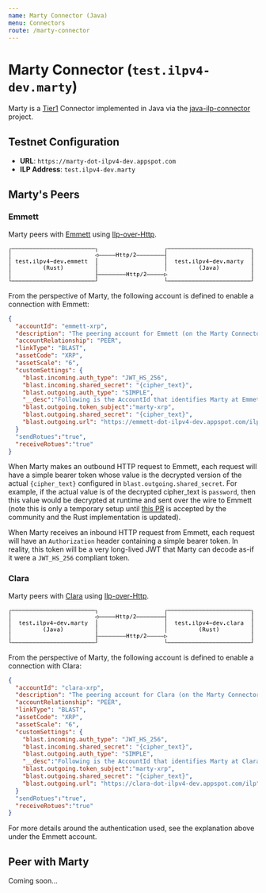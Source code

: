 ```yaml
---
name: Marty Connector (Java)
menu: Connectors
route: /marty-connector
---
```


# Marty Connector (`test.ilpv4-dev.marty`)
Marty is a [Tier1](https://github.com/interledger/rfcs/blob/44deb112e51db27e89bf1b02d115c272dda2cddb/0034-connector-requirements/0034-connector-requirements.md#link-relations)
 Connector implemented in Java via the [java-ilp-connector](https://github.com/sappenin/java-ilp-connector) project.

## Testnet Configuration
  * **URL**: `https://marty-dot-ilpv4-dev.appspot.com`
  * **ILP Address**: `test.ilpv4-dev.marty`

## Marty's Peers

### Emmett
Marty peers with [Emmett](emmett-connector) using [Ilp-over-Http](https://github.com/interledger/rfcs/blob/master/0035-ilp-over-http/0035-ilp-over-http.md).

<svg xmlns="http://www.w3.org/2000/svg" version="1.1" width="498" height="79">
<path d="M 2.878906 13.319336 L 2.878906 6.412109 L 6.729980 6.412109 L 6.729980 7.335938 L 3.738281 7.335938 L 3.738281 13.319336 Z " fill="rgb(0, 0, 0)" fill-opacity="1.000000" />
<path d="M 2.878906 26.319336 L 2.878906 12.300781 L 3.738281 12.300781 L 3.738281 26.319336 Z " fill="rgb(0, 0, 0)" fill-opacity="1.000000" />
<path d="M 2.878906 39.319336 L 2.878906 25.300781 L 3.738281 25.300781 L 3.738281 39.319336 Z " fill="rgb(0, 0, 0)" fill-opacity="1.000000" />
<path d="M 2.878906 52.319336 L 2.878906 38.300781 L 3.738281 38.300781 L 3.738281 52.319336 Z " fill="rgb(0, 0, 0)" fill-opacity="1.000000" />
<path d="M 2.878906 65.319336 L 2.878906 51.300781 L 3.738281 51.300781 L 3.738281 65.319336 Z " fill="rgb(0, 0, 0)" fill-opacity="1.000000" />
<path d="M 2.878906 72.335938 L 2.878906 64.300781 L 3.738281 64.300781 L 3.738281 71.412109 L 6.729980 71.412109 L 6.729980 72.335938 Z " fill="rgb(0, 0, 0)" fill-opacity="1.000000" />
<path d="M 6.892578 72.335938 L 6.892578 71.412109 L 13.729980 71.412109 L 13.729980 72.335938 Z " fill="rgb(0, 0, 0)" fill-opacity="1.000000" />
<path d="M 13.892578 72.335938 L 13.892578 71.412109 L 20.729980 71.412109 L 20.729980 72.335938 Z " fill="rgb(0, 0, 0)" fill-opacity="1.000000" />
<path d="M 20.892578 72.335938 L 20.892578 71.412109 L 27.729980 71.412109 L 27.729980 72.335938 Z " fill="rgb(0, 0, 0)" fill-opacity="1.000000" />
<path d="M 27.892578 72.335938 L 27.892578 71.412109 L 34.729980 71.412109 L 34.729980 72.335938 Z " fill="rgb(0, 0, 0)" fill-opacity="1.000000" />
<path d="M 34.892578 72.335938 L 34.892578 71.412109 L 41.729980 71.412109 L 41.729980 72.335938 Z " fill="rgb(0, 0, 0)" fill-opacity="1.000000" />
<path d="M 41.892578 72.335938 L 41.892578 71.412109 L 48.729980 71.412109 L 48.729980 72.335938 Z " fill="rgb(0, 0, 0)" fill-opacity="1.000000" />
<path d="M 48.892578 72.335938 L 48.892578 71.412109 L 55.729980 71.412109 L 55.729980 72.335938 Z " fill="rgb(0, 0, 0)" fill-opacity="1.000000" />
<path d="M 55.892578 72.335938 L 55.892578 71.412109 L 62.729980 71.412109 L 62.729980 72.335938 Z " fill="rgb(0, 0, 0)" fill-opacity="1.000000" />
<path d="M 62.892578 72.335938 L 62.892578 71.412109 L 69.729980 71.412109 L 69.729980 72.335938 Z " fill="rgb(0, 0, 0)" fill-opacity="1.000000" />
<path d="M 69.892578 72.335938 L 69.892578 71.412109 L 76.729980 71.412109 L 76.729980 72.335938 Z " fill="rgb(0, 0, 0)" fill-opacity="1.000000" />
<path d="M 76.892578 72.335938 L 76.892578 71.412109 L 83.729980 71.412109 L 83.729980 72.335938 Z " fill="rgb(0, 0, 0)" fill-opacity="1.000000" />
<path d="M 83.892578 72.335938 L 83.892578 71.412109 L 90.729980 71.412109 L 90.729980 72.335938 Z " fill="rgb(0, 0, 0)" fill-opacity="1.000000" />
<path d="M 90.892578 72.335938 L 90.892578 71.412109 L 97.729980 71.412109 L 97.729980 72.335938 Z " fill="rgb(0, 0, 0)" fill-opacity="1.000000" />
<path d="M 97.892578 72.335938 L 97.892578 71.412109 L 104.729980 71.412109 L 104.729980 72.335938 Z " fill="rgb(0, 0, 0)" fill-opacity="1.000000" />
<path d="M 104.892578 72.335938 L 104.892578 71.412109 L 111.729980 71.412109 L 111.729980 72.335938 Z " fill="rgb(0, 0, 0)" fill-opacity="1.000000" />
<path d="M 111.892578 72.335938 L 111.892578 71.412109 L 118.729980 71.412109 L 118.729980 72.335938 Z " fill="rgb(0, 0, 0)" fill-opacity="1.000000" />
<path d="M 118.892578 72.335938 L 118.892578 71.412109 L 125.729980 71.412109 L 125.729980 72.335938 Z " fill="rgb(0, 0, 0)" fill-opacity="1.000000" />
<path d="M 125.892578 72.335938 L 125.892578 71.412109 L 132.729980 71.412109 L 132.729980 72.335938 Z " fill="rgb(0, 0, 0)" fill-opacity="1.000000" />
<path d="M 132.892578 72.335938 L 132.892578 71.412109 L 139.729980 71.412109 L 139.729980 72.335938 Z " fill="rgb(0, 0, 0)" fill-opacity="1.000000" />
<path d="M 139.892578 72.335938 L 139.892578 71.412109 L 146.729980 71.412109 L 146.729980 72.335938 Z " fill="rgb(0, 0, 0)" fill-opacity="1.000000" />
<path d="M 146.892578 72.335938 L 146.892578 71.412109 L 153.729980 71.412109 L 153.729980 72.335938 Z " fill="rgb(0, 0, 0)" fill-opacity="1.000000" />
<path d="M 153.892578 72.335938 L 153.892578 71.412109 L 160.729980 71.412109 L 160.729980 72.335938 Z " fill="rgb(0, 0, 0)" fill-opacity="1.000000" />
<path d="M 160.892578 72.335938 L 160.892578 71.412109 L 167.729980 71.412109 L 167.729980 72.335938 Z " fill="rgb(0, 0, 0)" fill-opacity="1.000000" />
<path d="M 167.892578 72.335938 L 167.892578 71.412109 L 174.729980 71.412109 L 174.729980 72.335938 Z " fill="rgb(0, 0, 0)" fill-opacity="1.000000" />
<path d="M 174.892578 72.335938 L 174.892578 71.412109 L 177.878906 71.412109 L 177.878906 64.300781 L 178.738281 64.300781 L 178.738281 72.335938 Z " fill="rgb(0, 0, 0)" fill-opacity="1.000000" />
<path d="M 317.878906 72.335938 L 317.878906 64.300781 L 318.738281 64.300781 L 318.738281 71.412109 L 321.729980 71.412109 L 321.729980 72.335938 Z " fill="rgb(0, 0, 0)" fill-opacity="1.000000" />
<path d="M 321.892578 72.335938 L 321.892578 71.412109 L 328.729980 71.412109 L 328.729980 72.335938 Z " fill="rgb(0, 0, 0)" fill-opacity="1.000000" />
<path d="M 328.892578 72.335938 L 328.892578 71.412109 L 335.729980 71.412109 L 335.729980 72.335938 Z " fill="rgb(0, 0, 0)" fill-opacity="1.000000" />
<path d="M 335.892578 72.335938 L 335.892578 71.412109 L 342.729980 71.412109 L 342.729980 72.335938 Z " fill="rgb(0, 0, 0)" fill-opacity="1.000000" />
<path d="M 342.892578 72.335938 L 342.892578 71.412109 L 349.729980 71.412109 L 349.729980 72.335938 Z " fill="rgb(0, 0, 0)" fill-opacity="1.000000" />
<path d="M 349.892578 72.335938 L 349.892578 71.412109 L 356.729980 71.412109 L 356.729980 72.335938 Z " fill="rgb(0, 0, 0)" fill-opacity="1.000000" />
<path d="M 356.892578 72.335938 L 356.892578 71.412109 L 363.729980 71.412109 L 363.729980 72.335938 Z " fill="rgb(0, 0, 0)" fill-opacity="1.000000" />
<path d="M 363.892578 72.335938 L 363.892578 71.412109 L 370.729980 71.412109 L 370.729980 72.335938 Z " fill="rgb(0, 0, 0)" fill-opacity="1.000000" />
<path d="M 370.892578 72.335938 L 370.892578 71.412109 L 377.729980 71.412109 L 377.729980 72.335938 Z " fill="rgb(0, 0, 0)" fill-opacity="1.000000" />
<path d="M 377.892578 72.335938 L 377.892578 71.412109 L 384.729980 71.412109 L 384.729980 72.335938 Z " fill="rgb(0, 0, 0)" fill-opacity="1.000000" />
<path d="M 384.892578 72.335938 L 384.892578 71.412109 L 391.729980 71.412109 L 391.729980 72.335938 Z " fill="rgb(0, 0, 0)" fill-opacity="1.000000" />
<path d="M 391.892578 72.335938 L 391.892578 71.412109 L 398.729980 71.412109 L 398.729980 72.335938 Z " fill="rgb(0, 0, 0)" fill-opacity="1.000000" />
<path d="M 398.892578 72.335938 L 398.892578 71.412109 L 405.729980 71.412109 L 405.729980 72.335938 Z " fill="rgb(0, 0, 0)" fill-opacity="1.000000" />
<path d="M 405.892578 72.335938 L 405.892578 71.412109 L 412.729980 71.412109 L 412.729980 72.335938 Z " fill="rgb(0, 0, 0)" fill-opacity="1.000000" />
<path d="M 412.892578 72.335938 L 412.892578 71.412109 L 419.729980 71.412109 L 419.729980 72.335938 Z " fill="rgb(0, 0, 0)" fill-opacity="1.000000" />
<path d="M 419.892578 72.335938 L 419.892578 71.412109 L 426.729980 71.412109 L 426.729980 72.335938 Z " fill="rgb(0, 0, 0)" fill-opacity="1.000000" />
<path d="M 426.892578 72.335938 L 426.892578 71.412109 L 433.729980 71.412109 L 433.729980 72.335938 Z " fill="rgb(0, 0, 0)" fill-opacity="1.000000" />
<path d="M 433.892578 72.335938 L 433.892578 71.412109 L 440.729980 71.412109 L 440.729980 72.335938 Z " fill="rgb(0, 0, 0)" fill-opacity="1.000000" />
<path d="M 440.892578 72.335938 L 440.892578 71.412109 L 447.729980 71.412109 L 447.729980 72.335938 Z " fill="rgb(0, 0, 0)" fill-opacity="1.000000" />
<path d="M 447.892578 72.335938 L 447.892578 71.412109 L 454.729980 71.412109 L 454.729980 72.335938 Z " fill="rgb(0, 0, 0)" fill-opacity="1.000000" />
<path d="M 454.892578 72.335938 L 454.892578 71.412109 L 461.729980 71.412109 L 461.729980 72.335938 Z " fill="rgb(0, 0, 0)" fill-opacity="1.000000" />
<path d="M 461.892578 72.335938 L 461.892578 71.412109 L 468.729980 71.412109 L 468.729980 72.335938 Z " fill="rgb(0, 0, 0)" fill-opacity="1.000000" />
<path d="M 468.892578 72.335938 L 468.892578 71.412109 L 475.729980 71.412109 L 475.729980 72.335938 Z " fill="rgb(0, 0, 0)" fill-opacity="1.000000" />
<path d="M 475.892578 72.335938 L 475.892578 71.412109 L 482.729980 71.412109 L 482.729980 72.335938 Z " fill="rgb(0, 0, 0)" fill-opacity="1.000000" />
<path d="M 482.892578 72.335938 L 482.892578 71.412109 L 489.729980 71.412109 L 489.729980 72.335938 Z " fill="rgb(0, 0, 0)" fill-opacity="1.000000" />
<path d="M 489.892578 72.335938 L 489.892578 71.412109 L 492.878906 71.412109 L 492.878906 64.300781 L 493.738281 64.300781 L 493.738281 72.335938 Z " fill="rgb(0, 0, 0)" fill-opacity="1.000000" />
<path d="M 17.297852 28.276367 L 17.297852 29.984375 L 19.542969 29.984375 L 19.542969 30.752441 L 17.297852 30.752441 L 17.297852 34.018066 Q 17.297852 34.684082 17.550293 34.947266 Q 17.802734 35.210449 18.431152 35.210449 L 19.542969 35.210449 L 19.542969 36.000000 L 18.334473 36.000000 Q 17.222656 36.000000 16.766113 35.554199 Q 16.309570 35.108398 16.309570 34.018066 L 16.309570 30.752441 L 14.703613 30.752441 L 14.703613 29.984375 L 16.309570 29.984375 L 16.309570 28.276367 Z " fill="rgb(0, 0, 0)" fill-opacity="1.000000" />
<path d="M 74.592285 40.116211 Q 73.877930 41.340820 73.526123 42.557373 Q 73.174316 43.773926 73.174316 45.009277 Q 73.174316 46.239258 73.526123 47.458496 Q 73.877930 48.677734 74.592285 49.913086 L 73.732910 49.913086 Q 72.921875 48.634766 72.524414 47.423584 Q 72.126953 46.212402 72.126953 45.009277 Q 72.126953 43.811523 72.524414 42.597656 Q 72.921875 41.383789 73.732910 40.116211 Z " fill="rgb(0, 0, 0)" fill-opacity="1.000000" />
<path d="M 177.878906 65.319336 L 177.878906 51.300781 L 178.738281 51.300781 L 178.738281 58.412109 L 181.729980 58.412109 L 181.729980 59.335938 L 178.738281 59.335938 L 178.738281 65.319336 Z " fill="rgb(0, 0, 0)" fill-opacity="1.000000" />
<path d="M 181.892578 59.335938 L 181.892578 58.412109 L 188.729980 58.412109 L 188.729980 59.335938 Z " fill="rgb(0, 0, 0)" fill-opacity="1.000000" />
<path d="M 188.892578 59.335938 L 188.892578 58.412109 L 195.729980 58.412109 L 195.729980 59.335938 Z " fill="rgb(0, 0, 0)" fill-opacity="1.000000" />
<path d="M 195.892578 59.335938 L 195.892578 58.412109 L 202.729980 58.412109 L 202.729980 59.335938 Z " fill="rgb(0, 0, 0)" fill-opacity="1.000000" />
<path d="M 202.892578 59.335938 L 202.892578 58.412109 L 209.729980 58.412109 L 209.729980 59.335938 Z " fill="rgb(0, 0, 0)" fill-opacity="1.000000" />
<path d="M 209.892578 59.335938 L 209.892578 58.412109 L 216.729980 58.412109 L 216.729980 59.335938 Z " fill="rgb(0, 0, 0)" fill-opacity="1.000000" />
<path d="M 216.892578 59.335938 L 216.892578 58.412109 L 223.729980 58.412109 L 223.729980 59.335938 Z " fill="rgb(0, 0, 0)" fill-opacity="1.000000" />
<path d="M 223.892578 59.335938 L 223.892578 58.412109 L 230.729980 58.412109 L 230.729980 59.335938 Z " fill="rgb(0, 0, 0)" fill-opacity="1.000000" />
<path d="M 230.892578 59.335938 L 230.892578 58.412109 L 237.729980 58.412109 L 237.729980 59.335938 Z " fill="rgb(0, 0, 0)" fill-opacity="1.000000" />
<path d="M 238.735840 53.980957 L 239.826172 53.980957 L 239.826172 57.053223 L 242.796387 57.053223 L 242.796387 53.980957 L 243.886719 53.980957 L 243.886719 62.000000 L 242.796387 62.000000 L 242.796387 57.966309 L 239.826172 57.966309 L 239.826172 62.000000 L 238.735840 62.000000 Z " fill="rgb(0, 0, 0)" fill-opacity="1.000000" />
<path d="M 248.297852 54.276367 L 248.297852 55.984375 L 250.542969 55.984375 L 250.542969 56.752441 L 248.297852 56.752441 L 248.297852 60.018066 Q 248.297852 60.684082 248.550293 60.947266 Q 248.802734 61.210449 249.431152 61.210449 L 250.542969 61.210449 L 250.542969 62.000000 L 249.334473 62.000000 Q 248.222656 62.000000 247.766113 61.554199 Q 247.309570 61.108398 247.309570 60.018066 L 247.309570 56.752441 L 245.703613 56.752441 L 245.703613 55.984375 L 247.309570 55.984375 L 247.309570 54.276367 Z " fill="rgb(0, 0, 0)" fill-opacity="1.000000" />
<path d="M 255.297852 54.276367 L 255.297852 55.984375 L 257.542969 55.984375 L 257.542969 56.752441 L 255.297852 56.752441 L 255.297852 60.018066 Q 255.297852 60.684082 255.550293 60.947266 Q 255.802734 61.210449 256.431152 61.210449 L 257.542969 61.210449 L 257.542969 62.000000 L 256.334473 62.000000 Q 255.222656 62.000000 254.766113 61.554199 Q 254.309570 61.108398 254.309570 60.018066 L 254.309570 56.752441 L 252.703613 56.752441 L 252.703613 55.984375 L 254.309570 55.984375 L 254.309570 54.276367 Z " fill="rgb(0, 0, 0)" fill-opacity="1.000000" />
<path d="M 261.014160 61.242676 L 261.014160 64.288086 L 260.020508 64.288086 L 260.020508 55.984375 L 261.014160 55.984375 L 261.014160 56.752441 Q 261.261230 56.306641 261.672119 56.072998 Q 262.083008 55.839355 262.620117 55.839355 Q 263.710449 55.839355 264.330811 56.682617 Q 264.951172 57.525879 264.951172 59.019043 Q 264.951172 60.485352 264.328125 61.320557 Q 263.705078 62.155762 262.620117 62.155762 Q 262.072266 62.155762 261.661377 61.922119 Q 261.250488 61.688477 261.014160 61.242676 Z M 263.914551 58.997559 Q 263.914551 57.848145 263.552002 57.262695 Q 263.189453 56.677246 262.475098 56.677246 Q 261.755371 56.677246 261.384766 57.265381 Q 261.014160 57.853516 261.014160 58.997559 Q 261.014160 60.136230 261.384766 60.727051 Q 261.755371 61.317871 262.475098 61.317871 Q 263.189453 61.317871 263.552002 60.732422 Q 263.914551 60.146973 263.914551 58.997559 Z " fill="rgb(0, 0, 0)" fill-opacity="1.000000" />
<path d="M 270.774902 53.980957 L 271.795410 53.980957 L 267.573730 63.020508 L 266.547852 63.020508 Z " fill="rgb(0, 0, 0)" fill-opacity="1.000000" />
<path d="M 275.003418 61.086914 L 278.687988 61.086914 L 278.687988 62.000000 L 273.816406 62.000000 L 273.816406 61.086914 Q 274.820801 60.028809 275.572754 59.217773 Q 276.324707 58.406738 276.609375 58.073730 Q 277.146484 57.418457 277.334473 57.012939 Q 277.522461 56.607422 277.522461 56.183105 Q 277.522461 55.511719 277.127686 55.130371 Q 276.732910 54.749023 276.045410 54.749023 Q 275.556641 54.749023 275.019531 54.926270 Q 274.482422 55.103516 273.880859 55.463379 L 273.880859 54.367676 Q 274.434082 54.104492 274.968506 53.970215 Q 275.502930 53.835938 276.023926 53.835938 Q 277.200195 53.835938 277.917236 54.461670 Q 278.634277 55.087402 278.634277 56.102539 Q 278.634277 56.618164 278.395264 57.133789 Q 278.156250 57.649414 277.619141 58.272461 Q 277.318359 58.621582 276.746338 59.239258 Q 276.174316 59.856934 275.003418 61.086914 Z " fill="rgb(0, 0, 0)" fill-opacity="1.000000" />
<path d="M 279.892578 59.335938 L 279.892578 58.412109 L 286.729980 58.412109 L 286.729980 59.335938 Z " fill="rgb(0, 0, 0)" fill-opacity="1.000000" />
<path d="M 286.892578 59.335938 L 286.892578 58.412109 L 293.729980 58.412109 L 293.729980 59.335938 Z " fill="rgb(0, 0, 0)" fill-opacity="1.000000" />
<path d="M 293.892578 59.335938 L 293.892578 58.412109 L 300.729980 58.412109 L 300.729980 59.335938 Z " fill="rgb(0, 0, 0)" fill-opacity="1.000000" />
<path d="M 300.892578 59.335938 L 300.892578 58.412109 L 307.729980 58.412109 L 307.729980 59.335938 Z " fill="rgb(0, 0, 0)" fill-opacity="1.000000" />
<path d="M 307.892578 59.335938 L 307.892578 58.412109 L 314.729980 58.412109 L 314.729980 59.335938 Z " fill="rgb(0, 0, 0)" fill-opacity="1.000000" />
<path d="M 315.644531 61.505859 L 320.365723 59.142578 L 315.644531 56.779297 Z M 315.032227 62.418945 L 315.032227 55.866211 L 321.590332 59.142578 Z " fill="rgb(0, 0, 0)" fill-opacity="1.000000" />
<path d="M 492.878906 65.319336 L 492.878906 51.300781 L 493.738281 51.300781 L 493.738281 65.319336 Z " fill="rgb(0, 0, 0)" fill-opacity="1.000000" />
<path d="M 81.082031 45.213379 Q 81.500977 45.320801 81.796387 45.618896 Q 82.091797 45.916992 82.532227 46.808594 L 83.622559 49.000000 L 82.457031 49.000000 L 81.500977 46.975098 Q 81.087402 46.110352 80.757080 45.860596 Q 80.426758 45.610840 79.895020 45.610840 L 78.858398 45.610840 L 78.858398 49.000000 L 77.768066 49.000000 L 77.768066 40.980957 L 80.002441 40.980957 Q 81.323730 40.980957 82.027344 41.577148 Q 82.730957 42.173340 82.730957 43.301270 Q 82.730957 44.096191 82.298584 44.598389 Q 81.866211 45.100586 81.082031 45.213379 Z M 78.858398 41.872559 L 78.858398 44.719238 L 80.045410 44.719238 Q 80.824219 44.719238 81.205566 44.370117 Q 81.586914 44.020996 81.586914 43.301270 Q 81.586914 42.608398 81.181396 42.240479 Q 80.775879 41.872559 80.002441 41.872559 Z " fill="rgb(0, 0, 0)" fill-opacity="1.000000" />
<path d="M 85.047363 46.722656 L 85.047363 42.995117 L 86.035645 42.995117 L 86.035645 46.722656 Q 86.035645 47.533691 86.322998 47.915039 Q 86.610352 48.296387 87.211914 48.296387 Q 87.910156 48.296387 88.280762 47.804932 Q 88.651367 47.313477 88.651367 46.395020 L 88.651367 42.995117 L 89.645020 42.995117 L 89.645020 49.000000 L 88.651367 49.000000 L 88.651367 48.097656 Q 88.388184 48.618652 87.934326 48.887207 Q 87.480469 49.155762 86.873535 49.155762 Q 85.949707 49.155762 85.498535 48.551514 Q 85.047363 47.947266 85.047363 46.722656 Z " fill="rgb(0, 0, 0)" fill-opacity="1.000000" />
<path d="M 96.226074 43.193848 L 96.226074 44.160645 Q 95.801758 43.913574 95.372070 43.790039 Q 94.942383 43.666504 94.496582 43.666504 Q 93.825195 43.666504 93.494873 43.884033 Q 93.164551 44.101562 93.164551 44.547363 Q 93.164551 44.950195 93.411621 45.148926 Q 93.658691 45.347656 94.641602 45.535645 L 95.039062 45.610840 Q 95.774902 45.750488 96.153564 46.169434 Q 96.532227 46.588379 96.532227 47.259766 Q 96.532227 48.151367 95.898438 48.653564 Q 95.264648 49.155762 94.136719 49.155762 Q 93.690918 49.155762 93.202148 49.061768 Q 92.713379 48.967773 92.144043 48.779785 L 92.144043 47.759277 Q 92.697266 48.043945 93.202148 48.186279 Q 93.707031 48.328613 94.158203 48.328613 Q 94.813477 48.328613 95.173340 48.062744 Q 95.533203 47.796875 95.533203 47.318848 Q 95.533203 46.631348 94.217285 46.368164 L 94.174316 46.357422 L 93.803711 46.282227 Q 92.949707 46.115723 92.557617 45.720947 Q 92.165527 45.326172 92.165527 44.644043 Q 92.165527 43.779297 92.750977 43.309326 Q 93.336426 42.839355 94.421387 42.839355 Q 94.904785 42.839355 95.350586 42.927979 Q 95.796387 43.016602 96.226074 43.193848 Z " fill="rgb(0, 0, 0)" fill-opacity="1.000000" />
<path d="M 101.297852 41.276367 L 101.297852 42.984375 L 103.542969 42.984375 L 103.542969 43.752441 L 101.297852 43.752441 L 101.297852 47.018066 Q 101.297852 47.684082 101.550293 47.947266 Q 101.802734 48.210449 102.431152 48.210449 L 103.542969 48.210449 L 103.542969 49.000000 L 102.334473 49.000000 Q 101.222656 49.000000 100.766113 48.554199 Q 100.309570 48.108398 100.309570 47.018066 L 100.309570 43.752441 L 98.703613 43.752441 L 98.703613 42.984375 L 100.309570 42.984375 L 100.309570 41.276367 Z " fill="rgb(0, 0, 0)" fill-opacity="1.000000" />
<path d="M 106.869141 40.116211 L 107.728516 40.116211 Q 108.539551 41.383789 108.937012 42.597656 Q 109.334473 43.811523 109.334473 45.009277 Q 109.334473 46.217773 108.937012 47.431641 Q 108.539551 48.645508 107.728516 49.913086 L 106.869141 49.913086 Q 107.583496 48.666992 107.935303 47.447754 Q 108.287109 46.228516 108.287109 45.009277 Q 108.287109 43.784668 107.935303 42.565430 Q 107.583496 41.346191 106.869141 40.116211 Z " fill="rgb(0, 0, 0)" fill-opacity="1.000000" />
<path d="M 177.878906 52.319336 L 177.878906 38.300781 L 178.738281 38.300781 L 178.738281 52.319336 Z " fill="rgb(0, 0, 0)" fill-opacity="1.000000" />
<path d="M 317.878906 52.319336 L 317.878906 38.300781 L 318.738281 38.300781 L 318.738281 52.319336 Z " fill="rgb(0, 0, 0)" fill-opacity="1.000000" />
<path d="M 389.592285 40.116211 Q 388.877930 41.340820 388.526123 42.557373 Q 388.174316 43.773926 388.174316 45.009277 Q 388.174316 46.239258 388.526123 47.458496 Q 388.877930 48.677734 389.592285 49.913086 L 388.732910 49.913086 Q 387.921875 48.634766 387.524414 47.423584 Q 387.126953 46.212402 387.126953 45.009277 Q 387.126953 43.811523 387.524414 42.597656 Q 387.921875 41.383789 388.732910 40.116211 Z " fill="rgb(0, 0, 0)" fill-opacity="1.000000" />
<path d="M 392.585449 48.672363 L 392.585449 47.404785 Q 393.074219 47.839844 393.595215 48.057373 Q 394.116211 48.274902 394.674805 48.274902 Q 395.442871 48.274902 395.746338 47.874756 Q 396.049805 47.474609 396.049805 46.384277 L 396.049805 41.894043 L 394.003418 41.894043 L 394.003418 40.980957 L 397.134766 40.980957 L 397.134766 46.384277 Q 397.134766 47.898926 396.568115 48.527344 Q 396.001465 49.155762 394.674805 49.155762 Q 394.159180 49.155762 393.648926 49.037598 Q 393.138672 48.919434 392.585449 48.672363 Z " fill="rgb(0, 0, 0)" fill-opacity="1.000000" />
<path d="M 402.770508 45.976074 L 402.442871 45.976074 Q 401.578125 45.976074 401.140381 46.279541 Q 400.702637 46.583008 400.702637 47.184570 Q 400.702637 47.727051 401.030273 48.027832 Q 401.357910 48.328613 401.937988 48.328613 Q 402.754395 48.328613 403.221680 47.761963 Q 403.688965 47.195312 403.694336 46.196289 L 403.694336 45.976074 Z M 404.687988 45.567871 L 404.687988 49.000000 L 403.694336 49.000000 L 403.694336 48.108398 Q 403.377441 48.645508 402.896729 48.900635 Q 402.416016 49.155762 401.728516 49.155762 Q 400.810059 49.155762 400.262207 48.637451 Q 399.714355 48.119141 399.714355 47.249023 Q 399.714355 46.244629 400.388428 45.723633 Q 401.062500 45.202637 402.367676 45.202637 L 403.694336 45.202637 L 403.694336 45.046875 Q 403.688965 44.327148 403.329102 44.002197 Q 402.969238 43.677246 402.179688 43.677246 Q 401.674805 43.677246 401.159180 43.822266 Q 400.643555 43.967285 400.154785 44.246582 L 400.154785 43.258301 Q 400.702637 43.048828 401.204834 42.944092 Q 401.707031 42.839355 402.179688 42.839355 Q 402.926270 42.839355 403.455322 43.059570 Q 403.984375 43.279785 404.312012 43.720215 Q 404.516113 43.988770 404.602051 44.383545 Q 404.687988 44.778320 404.687988 45.567871 Z " fill="rgb(0, 0, 0)" fill-opacity="1.000000" />
<path d="M 406.537109 42.984375 L 407.562988 42.984375 L 409.308594 48.033203 L 411.059570 42.984375 L 412.085449 42.984375 L 409.947754 49.000000 L 408.674805 49.000000 Z " fill="rgb(0, 0, 0)" fill-opacity="1.000000" />
<path d="M 416.770508 45.976074 L 416.442871 45.976074 Q 415.578125 45.976074 415.140381 46.279541 Q 414.702637 46.583008 414.702637 47.184570 Q 414.702637 47.727051 415.030273 48.027832 Q 415.357910 48.328613 415.937988 48.328613 Q 416.754395 48.328613 417.221680 47.761963 Q 417.688965 47.195312 417.694336 46.196289 L 417.694336 45.976074 Z M 418.687988 45.567871 L 418.687988 49.000000 L 417.694336 49.000000 L 417.694336 48.108398 Q 417.377441 48.645508 416.896729 48.900635 Q 416.416016 49.155762 415.728516 49.155762 Q 414.810059 49.155762 414.262207 48.637451 Q 413.714355 48.119141 413.714355 47.249023 Q 413.714355 46.244629 414.388428 45.723633 Q 415.062500 45.202637 416.367676 45.202637 L 417.694336 45.202637 L 417.694336 45.046875 Q 417.688965 44.327148 417.329102 44.002197 Q 416.969238 43.677246 416.179688 43.677246 Q 415.674805 43.677246 415.159180 43.822266 Q 414.643555 43.967285 414.154785 44.246582 L 414.154785 43.258301 Q 414.702637 43.048828 415.204834 42.944092 Q 415.707031 42.839355 416.179688 42.839355 Q 416.926270 42.839355 417.455322 43.059570 Q 417.984375 43.279785 418.312012 43.720215 Q 418.516113 43.988770 418.602051 44.383545 Q 418.687988 44.778320 418.687988 45.567871 Z " fill="rgb(0, 0, 0)" fill-opacity="1.000000" />
<path d="M 421.869141 40.116211 L 422.728516 40.116211 Q 423.539551 41.383789 423.937012 42.597656 Q 424.334473 43.811523 424.334473 45.009277 Q 424.334473 46.217773 423.937012 47.431641 Q 423.539551 48.645508 422.728516 49.913086 L 421.869141 49.913086 Q 422.583496 48.666992 422.935303 47.447754 Q 423.287109 46.228516 423.287109 45.009277 Q 423.287109 43.784668 422.935303 42.565430 Q 422.583496 41.346191 421.869141 40.116211 Z " fill="rgb(0, 0, 0)" fill-opacity="1.000000" />
<path d="M 492.878906 52.319336 L 492.878906 38.300781 L 493.738281 38.300781 L 493.738281 52.319336 Z " fill="rgb(0, 0, 0)" fill-opacity="1.000000" />
<path d="M 27.015625 32.498047 L 27.015625 32.981445 L 22.734863 32.981445 L 22.734863 33.013672 Q 22.691895 34.243652 23.204834 34.780762 Q 23.717773 35.317871 24.652344 35.317871 Q 25.125000 35.317871 25.640625 35.167480 Q 26.156250 35.017090 26.741699 34.710938 L 26.741699 35.693848 Q 26.177734 35.924805 25.654053 36.040283 Q 25.130371 36.155762 24.641602 36.155762 Q 23.239746 36.155762 22.450195 35.315186 Q 21.660645 34.474609 21.660645 32.997559 Q 21.660645 31.558105 22.434082 30.698730 Q 23.207520 29.839355 24.496582 29.839355 Q 25.645996 29.839355 26.309326 30.618164 Q 26.972656 31.396973 27.015625 32.498047 Z M 26.027344 32.208008 Q 25.962891 31.584961 25.573486 31.131104 Q 25.184082 30.677246 24.453613 30.677246 Q 23.739258 30.677246 23.277344 31.149902 Q 22.815430 31.622559 22.772461 32.213379 Z " fill="rgb(0, 0, 0)" fill-opacity="1.000000" />
<path d="M 33.226074 30.193848 L 33.226074 31.160645 Q 32.801758 30.913574 32.372070 30.790039 Q 31.942383 30.666504 31.496582 30.666504 Q 30.825195 30.666504 30.494873 30.884033 Q 30.164551 31.101562 30.164551 31.547363 Q 30.164551 31.950195 30.411621 32.148926 Q 30.658691 32.347656 31.641602 32.535645 L 32.039062 32.610840 Q 32.774902 32.750488 33.153564 33.169434 Q 33.532227 33.588379 33.532227 34.259766 Q 33.532227 35.151367 32.898438 35.653564 Q 32.264648 36.155762 31.136719 36.155762 Q 30.690918 36.155762 30.202148 36.061768 Q 29.713379 35.967773 29.144043 35.779785 L 29.144043 34.759277 Q 29.697266 35.043945 30.202148 35.186279 Q 30.707031 35.328613 31.158203 35.328613 Q 31.813477 35.328613 32.173340 35.062744 Q 32.533203 34.796875 32.533203 34.318848 Q 32.533203 33.631348 31.217285 33.368164 L 31.174316 33.357422 L 30.803711 33.282227 Q 29.949707 33.115723 29.557617 32.720947 Q 29.165527 32.326172 29.165527 31.644043 Q 29.165527 30.779297 29.750977 30.309326 Q 30.336426 29.839355 31.421387 29.839355 Q 31.904785 29.839355 32.350586 29.927979 Q 32.796387 30.016602 33.226074 30.193848 Z " fill="rgb(0, 0, 0)" fill-opacity="1.000000" />
<path d="M 38.297852 28.276367 L 38.297852 29.984375 L 40.542969 29.984375 L 40.542969 30.752441 L 38.297852 30.752441 L 38.297852 34.018066 Q 38.297852 34.684082 38.550293 34.947266 Q 38.802734 35.210449 39.431152 35.210449 L 40.542969 35.210449 L 40.542969 36.000000 L 39.334473 36.000000 Q 38.222656 36.000000 37.766113 35.554199 Q 37.309570 35.108398 37.309570 34.018066 L 37.309570 30.752441 L 35.703613 30.752441 L 35.703613 29.984375 L 37.309570 29.984375 L 37.309570 28.276367 Z " fill="rgb(0, 0, 0)" fill-opacity="1.000000" />
<path d="M 44.089355 33.830078 L 45.979980 33.830078 L 45.979980 36.000000 L 44.089355 36.000000 Z " fill="rgb(0, 0, 0)" fill-opacity="1.000000" />
<path d="M 50.697266 30.005859 L 53.227051 30.005859 L 53.227051 35.231934 L 55.187500 35.231934 L 55.187500 36.000000 L 50.278320 36.000000 L 50.278320 35.231934 L 52.238770 35.231934 L 52.238770 30.773926 L 50.697266 30.773926 Z M 52.238770 27.669434 L 53.227051 27.669434 L 53.227051 28.915527 L 52.238770 28.915527 Z " fill="rgb(0, 0, 0)" fill-opacity="1.000000" />
<path d="M 59.861816 33.824707 Q 59.861816 34.490723 60.106201 34.829102 Q 60.350586 35.167480 60.828613 35.167480 L 61.983398 35.167480 L 61.983398 36.000000 L 60.731934 36.000000 Q 59.845703 36.000000 59.359619 35.433350 Q 58.873535 34.866699 58.873535 33.824707 L 58.873535 28.383789 L 57.289062 28.383789 L 57.289062 27.610352 L 59.861816 27.610352 Z " fill="rgb(0, 0, 0)" fill-opacity="1.000000" />
<path d="M 65.014160 35.242676 L 65.014160 38.288086 L 64.020508 38.288086 L 64.020508 29.984375 L 65.014160 29.984375 L 65.014160 30.752441 Q 65.261230 30.306641 65.672119 30.072998 Q 66.083008 29.839355 66.620117 29.839355 Q 67.710449 29.839355 68.330811 30.682617 Q 68.951172 31.525879 68.951172 33.019043 Q 68.951172 34.485352 68.328125 35.320557 Q 67.705078 36.155762 66.620117 36.155762 Q 66.072266 36.155762 65.661377 35.922119 Q 65.250488 35.688477 65.014160 35.242676 Z M 67.914551 32.997559 Q 67.914551 31.848145 67.552002 31.262695 Q 67.189453 30.677246 66.475098 30.677246 Q 65.755371 30.677246 65.384766 31.265381 Q 65.014160 31.853516 65.014160 32.997559 Q 65.014160 34.136230 65.384766 34.727051 Q 65.755371 35.317871 66.475098 35.317871 Q 67.189453 35.317871 67.552002 34.732422 Q 67.914551 34.146973 67.914551 32.997559 Z " fill="rgb(0, 0, 0)" fill-opacity="1.000000" />
<path d="M 70.537109 29.984375 L 71.562988 29.984375 L 73.308594 35.033203 L 75.059570 29.984375 L 76.085449 29.984375 L 73.947754 36.000000 L 72.674805 36.000000 Z " fill="rgb(0, 0, 0)" fill-opacity="1.000000" />
<path d="M 80.947754 28.969238 L 78.417969 33.207031 L 80.947754 33.207031 Z M 80.770508 27.980957 L 82.027344 27.980957 L 82.027344 33.207031 L 83.096191 33.207031 L 83.096191 34.087891 L 82.027344 34.087891 L 82.027344 36.000000 L 80.947754 36.000000 L 80.947754 34.087891 L 77.547852 34.087891 L 77.547852 33.062012 Z " fill="rgb(0, 0, 0)" fill-opacity="1.000000" />
<path d="M 84.547852 32.111328 L 90.241211 32.111328 L 90.241211 33.019043 L 84.547852 33.019043 Z " fill="rgb(0, 0, 0)" fill-opacity="1.000000" />
<path d="M 95.608398 30.752441 L 95.608398 27.642578 L 96.596680 27.642578 L 96.596680 36.000000 L 95.608398 36.000000 L 95.608398 35.242676 Q 95.361328 35.688477 94.950439 35.922119 Q 94.539551 36.155762 94.002441 36.155762 Q 92.912109 36.155762 92.286377 35.309814 Q 91.660645 34.463867 91.660645 32.976074 Q 91.660645 31.509766 92.289062 30.674561 Q 92.917480 29.839355 94.002441 29.839355 Q 94.544922 29.839355 94.958496 30.072998 Q 95.372070 30.306641 95.608398 30.752441 Z M 92.702637 32.997559 Q 92.702637 34.146973 93.067871 34.732422 Q 93.433105 35.317871 94.147461 35.317871 Q 94.861816 35.317871 95.235107 34.727051 Q 95.608398 34.136230 95.608398 32.997559 Q 95.608398 31.853516 95.235107 31.265381 Q 94.861816 30.677246 94.147461 30.677246 Q 93.433105 30.677246 93.067871 31.262695 Q 92.702637 31.848145 92.702637 32.997559 Z " fill="rgb(0, 0, 0)" fill-opacity="1.000000" />
<path d="M 104.015625 32.498047 L 104.015625 32.981445 L 99.734863 32.981445 L 99.734863 33.013672 Q 99.691895 34.243652 100.204834 34.780762 Q 100.717773 35.317871 101.652344 35.317871 Q 102.125000 35.317871 102.640625 35.167480 Q 103.156250 35.017090 103.741699 34.710938 L 103.741699 35.693848 Q 103.177734 35.924805 102.654053 36.040283 Q 102.130371 36.155762 101.641602 36.155762 Q 100.239746 36.155762 99.450195 35.315186 Q 98.660645 34.474609 98.660645 32.997559 Q 98.660645 31.558105 99.434082 30.698730 Q 100.207520 29.839355 101.496582 29.839355 Q 102.645996 29.839355 103.309326 30.618164 Q 103.972656 31.396973 104.015625 32.498047 Z M 103.027344 32.208008 Q 102.962891 31.584961 102.573486 31.131104 Q 102.184082 30.677246 101.453613 30.677246 Q 100.739258 30.677246 100.277344 31.149902 Q 99.815430 31.622559 99.772461 32.213379 Z " fill="rgb(0, 0, 0)" fill-opacity="1.000000" />
<path d="M 105.537109 29.984375 L 106.562988 29.984375 L 108.308594 35.033203 L 110.059570 29.984375 L 111.085449 29.984375 L 108.947754 36.000000 L 107.674805 36.000000 Z " fill="rgb(0, 0, 0)" fill-opacity="1.000000" />
<path d="M 114.089355 33.830078 L 115.979980 33.830078 L 115.979980 36.000000 L 114.089355 36.000000 Z " fill="rgb(0, 0, 0)" fill-opacity="1.000000" />
<path d="M 125.015625 32.498047 L 125.015625 32.981445 L 120.734863 32.981445 L 120.734863 33.013672 Q 120.691895 34.243652 121.204834 34.780762 Q 121.717773 35.317871 122.652344 35.317871 Q 123.125000 35.317871 123.640625 35.167480 Q 124.156250 35.017090 124.741699 34.710938 L 124.741699 35.693848 Q 124.177734 35.924805 123.654053 36.040283 Q 123.130371 36.155762 122.641602 36.155762 Q 121.239746 36.155762 120.450195 35.315186 Q 119.660645 34.474609 119.660645 32.997559 Q 119.660645 31.558105 120.434082 30.698730 Q 121.207520 29.839355 122.496582 29.839355 Q 123.645996 29.839355 124.309326 30.618164 Q 124.972656 31.396973 125.015625 32.498047 Z M 124.027344 32.208008 Q 123.962891 31.584961 123.573486 31.131104 Q 123.184082 30.677246 122.453613 30.677246 Q 121.739258 30.677246 121.277344 31.149902 Q 120.815430 31.622559 120.772461 32.213379 Z " fill="rgb(0, 0, 0)" fill-opacity="1.000000" />
<path d="M 129.630859 30.596680 Q 129.813477 30.209961 130.095459 30.024658 Q 130.377441 29.839355 130.774902 29.839355 Q 131.500000 29.839355 131.798096 30.400635 Q 132.096191 30.961914 132.096191 32.514160 L 132.096191 36.000000 L 131.193848 36.000000 L 131.193848 32.557129 Q 131.193848 31.284180 131.051514 30.975342 Q 130.909180 30.666504 130.533203 30.666504 Q 130.103516 30.666504 129.945068 30.996826 Q 129.786621 31.327148 129.786621 32.557129 L 129.786621 36.000000 L 128.884277 36.000000 L 128.884277 32.557129 Q 128.884277 31.268066 128.731201 30.967285 Q 128.578125 30.666504 128.180664 30.666504 Q 127.788574 30.666504 127.635498 30.996826 Q 127.482422 31.327148 127.482422 32.557129 L 127.482422 36.000000 L 126.585449 36.000000 L 126.585449 29.984375 L 127.482422 29.984375 L 127.482422 30.500000 Q 127.659668 30.177734 127.925537 30.008545 Q 128.191406 29.839355 128.529785 29.839355 Q 128.937988 29.839355 129.209229 30.027344 Q 129.480469 30.215332 129.630859 30.596680 Z " fill="rgb(0, 0, 0)" fill-opacity="1.000000" />
<path d="M 136.630859 30.596680 Q 136.813477 30.209961 137.095459 30.024658 Q 137.377441 29.839355 137.774902 29.839355 Q 138.500000 29.839355 138.798096 30.400635 Q 139.096191 30.961914 139.096191 32.514160 L 139.096191 36.000000 L 138.193848 36.000000 L 138.193848 32.557129 Q 138.193848 31.284180 138.051514 30.975342 Q 137.909180 30.666504 137.533203 30.666504 Q 137.103516 30.666504 136.945068 30.996826 Q 136.786621 31.327148 136.786621 32.557129 L 136.786621 36.000000 L 135.884277 36.000000 L 135.884277 32.557129 Q 135.884277 31.268066 135.731201 30.967285 Q 135.578125 30.666504 135.180664 30.666504 Q 134.788574 30.666504 134.635498 30.996826 Q 134.482422 31.327148 134.482422 32.557129 L 134.482422 36.000000 L 133.585449 36.000000 L 133.585449 29.984375 L 134.482422 29.984375 L 134.482422 30.500000 Q 134.659668 30.177734 134.925537 30.008545 Q 135.191406 29.839355 135.529785 29.839355 Q 135.937988 29.839355 136.209229 30.027344 Q 136.480469 30.215332 136.630859 30.596680 Z " fill="rgb(0, 0, 0)" fill-opacity="1.000000" />
<path d="M 146.015625 32.498047 L 146.015625 32.981445 L 141.734863 32.981445 L 141.734863 33.013672 Q 141.691895 34.243652 142.204834 34.780762 Q 142.717773 35.317871 143.652344 35.317871 Q 144.125000 35.317871 144.640625 35.167480 Q 145.156250 35.017090 145.741699 34.710938 L 145.741699 35.693848 Q 145.177734 35.924805 144.654053 36.040283 Q 144.130371 36.155762 143.641602 36.155762 Q 142.239746 36.155762 141.450195 35.315186 Q 140.660645 34.474609 140.660645 32.997559 Q 140.660645 31.558105 141.434082 30.698730 Q 142.207520 29.839355 143.496582 29.839355 Q 144.645996 29.839355 145.309326 30.618164 Q 145.972656 31.396973 146.015625 32.498047 Z M 145.027344 32.208008 Q 144.962891 31.584961 144.573486 31.131104 Q 144.184082 30.677246 143.453613 30.677246 Q 142.739258 30.677246 142.277344 31.149902 Q 141.815430 31.622559 141.772461 32.213379 Z " fill="rgb(0, 0, 0)" fill-opacity="1.000000" />
<path d="M 150.297852 28.276367 L 150.297852 29.984375 L 152.542969 29.984375 L 152.542969 30.752441 L 150.297852 30.752441 L 150.297852 34.018066 Q 150.297852 34.684082 150.550293 34.947266 Q 150.802734 35.210449 151.431152 35.210449 L 152.542969 35.210449 L 152.542969 36.000000 L 151.334473 36.000000 Q 150.222656 36.000000 149.766113 35.554199 Q 149.309570 35.108398 149.309570 34.018066 L 149.309570 30.752441 L 147.703613 30.752441 L 147.703613 29.984375 L 149.309570 29.984375 L 149.309570 28.276367 Z " fill="rgb(0, 0, 0)" fill-opacity="1.000000" />
<path d="M 157.297852 28.276367 L 157.297852 29.984375 L 159.542969 29.984375 L 159.542969 30.752441 L 157.297852 30.752441 L 157.297852 34.018066 Q 157.297852 34.684082 157.550293 34.947266 Q 157.802734 35.210449 158.431152 35.210449 L 159.542969 35.210449 L 159.542969 36.000000 L 158.334473 36.000000 Q 157.222656 36.000000 156.766113 35.554199 Q 156.309570 35.108398 156.309570 34.018066 L 156.309570 30.752441 L 154.703613 30.752441 L 154.703613 29.984375 L 156.309570 29.984375 L 156.309570 28.276367 Z " fill="rgb(0, 0, 0)" fill-opacity="1.000000" />
<path d="M 177.878906 39.319336 L 177.878906 25.300781 L 178.738281 25.300781 L 178.738281 39.319336 Z " fill="rgb(0, 0, 0)" fill-opacity="1.000000" />
<path d="M 317.878906 39.319336 L 317.878906 25.300781 L 318.738281 25.300781 L 318.738281 39.319336 Z " fill="rgb(0, 0, 0)" fill-opacity="1.000000" />
<path d="M 339.297852 28.276367 L 339.297852 29.984375 L 341.542969 29.984375 L 341.542969 30.752441 L 339.297852 30.752441 L 339.297852 34.018066 Q 339.297852 34.684082 339.550293 34.947266 Q 339.802734 35.210449 340.431152 35.210449 L 341.542969 35.210449 L 341.542969 36.000000 L 340.334473 36.000000 Q 339.222656 36.000000 338.766113 35.554199 Q 338.309570 35.108398 338.309570 34.018066 L 338.309570 30.752441 L 336.703613 30.752441 L 336.703613 29.984375 L 338.309570 29.984375 L 338.309570 28.276367 Z " fill="rgb(0, 0, 0)" fill-opacity="1.000000" />
<path d="M 349.015625 32.498047 L 349.015625 32.981445 L 344.734863 32.981445 L 344.734863 33.013672 Q 344.691895 34.243652 345.204834 34.780762 Q 345.717773 35.317871 346.652344 35.317871 Q 347.125000 35.317871 347.640625 35.167480 Q 348.156250 35.017090 348.741699 34.710938 L 348.741699 35.693848 Q 348.177734 35.924805 347.654053 36.040283 Q 347.130371 36.155762 346.641602 36.155762 Q 345.239746 36.155762 344.450195 35.315186 Q 343.660645 34.474609 343.660645 32.997559 Q 343.660645 31.558105 344.434082 30.698730 Q 345.207520 29.839355 346.496582 29.839355 Q 347.645996 29.839355 348.309326 30.618164 Q 348.972656 31.396973 349.015625 32.498047 Z M 348.027344 32.208008 Q 347.962891 31.584961 347.573486 31.131104 Q 347.184082 30.677246 346.453613 30.677246 Q 345.739258 30.677246 345.277344 31.149902 Q 344.815430 31.622559 344.772461 32.213379 Z " fill="rgb(0, 0, 0)" fill-opacity="1.000000" />
<path d="M 355.226074 30.193848 L 355.226074 31.160645 Q 354.801758 30.913574 354.372070 30.790039 Q 353.942383 30.666504 353.496582 30.666504 Q 352.825195 30.666504 352.494873 30.884033 Q 352.164551 31.101562 352.164551 31.547363 Q 352.164551 31.950195 352.411621 32.148926 Q 352.658691 32.347656 353.641602 32.535645 L 354.039062 32.610840 Q 354.774902 32.750488 355.153564 33.169434 Q 355.532227 33.588379 355.532227 34.259766 Q 355.532227 35.151367 354.898438 35.653564 Q 354.264648 36.155762 353.136719 36.155762 Q 352.690918 36.155762 352.202148 36.061768 Q 351.713379 35.967773 351.144043 35.779785 L 351.144043 34.759277 Q 351.697266 35.043945 352.202148 35.186279 Q 352.707031 35.328613 353.158203 35.328613 Q 353.813477 35.328613 354.173340 35.062744 Q 354.533203 34.796875 354.533203 34.318848 Q 354.533203 33.631348 353.217285 33.368164 L 353.174316 33.357422 L 352.803711 33.282227 Q 351.949707 33.115723 351.557617 32.720947 Q 351.165527 32.326172 351.165527 31.644043 Q 351.165527 30.779297 351.750977 30.309326 Q 352.336426 29.839355 353.421387 29.839355 Q 353.904785 29.839355 354.350586 29.927979 Q 354.796387 30.016602 355.226074 30.193848 Z " fill="rgb(0, 0, 0)" fill-opacity="1.000000" />
<path d="M 360.297852 28.276367 L 360.297852 29.984375 L 362.542969 29.984375 L 362.542969 30.752441 L 360.297852 30.752441 L 360.297852 34.018066 Q 360.297852 34.684082 360.550293 34.947266 Q 360.802734 35.210449 361.431152 35.210449 L 362.542969 35.210449 L 362.542969 36.000000 L 361.334473 36.000000 Q 360.222656 36.000000 359.766113 35.554199 Q 359.309570 35.108398 359.309570 34.018066 L 359.309570 30.752441 L 357.703613 30.752441 L 357.703613 29.984375 L 359.309570 29.984375 L 359.309570 28.276367 Z " fill="rgb(0, 0, 0)" fill-opacity="1.000000" />
<path d="M 366.089355 33.830078 L 367.979980 33.830078 L 367.979980 36.000000 L 366.089355 36.000000 Z " fill="rgb(0, 0, 0)" fill-opacity="1.000000" />
<path d="M 372.697266 30.005859 L 375.227051 30.005859 L 375.227051 35.231934 L 377.187500 35.231934 L 377.187500 36.000000 L 372.278320 36.000000 L 372.278320 35.231934 L 374.238770 35.231934 L 374.238770 30.773926 L 372.697266 30.773926 Z M 374.238770 27.669434 L 375.227051 27.669434 L 375.227051 28.915527 L 374.238770 28.915527 Z " fill="rgb(0, 0, 0)" fill-opacity="1.000000" />
<path d="M 381.861816 33.824707 Q 381.861816 34.490723 382.106201 34.829102 Q 382.350586 35.167480 382.828613 35.167480 L 383.983398 35.167480 L 383.983398 36.000000 L 382.731934 36.000000 Q 381.845703 36.000000 381.359619 35.433350 Q 380.873535 34.866699 380.873535 33.824707 L 380.873535 28.383789 L 379.289062 28.383789 L 379.289062 27.610352 L 381.861816 27.610352 Z " fill="rgb(0, 0, 0)" fill-opacity="1.000000" />
<path d="M 387.014160 35.242676 L 387.014160 38.288086 L 386.020508 38.288086 L 386.020508 29.984375 L 387.014160 29.984375 L 387.014160 30.752441 Q 387.261230 30.306641 387.672119 30.072998 Q 388.083008 29.839355 388.620117 29.839355 Q 389.710449 29.839355 390.330811 30.682617 Q 390.951172 31.525879 390.951172 33.019043 Q 390.951172 34.485352 390.328125 35.320557 Q 389.705078 36.155762 388.620117 36.155762 Q 388.072266 36.155762 387.661377 35.922119 Q 387.250488 35.688477 387.014160 35.242676 Z M 389.914551 32.997559 Q 389.914551 31.848145 389.552002 31.262695 Q 389.189453 30.677246 388.475098 30.677246 Q 387.755371 30.677246 387.384766 31.265381 Q 387.014160 31.853516 387.014160 32.997559 Q 387.014160 34.136230 387.384766 34.727051 Q 387.755371 35.317871 388.475098 35.317871 Q 389.189453 35.317871 389.552002 34.732422 Q 389.914551 34.146973 389.914551 32.997559 Z " fill="rgb(0, 0, 0)" fill-opacity="1.000000" />
<path d="M 392.537109 29.984375 L 393.562988 29.984375 L 395.308594 35.033203 L 397.059570 29.984375 L 398.085449 29.984375 L 395.947754 36.000000 L 394.674805 36.000000 Z " fill="rgb(0, 0, 0)" fill-opacity="1.000000" />
<path d="M 402.947754 28.969238 L 400.417969 33.207031 L 402.947754 33.207031 Z M 402.770508 27.980957 L 404.027344 27.980957 L 404.027344 33.207031 L 405.096191 33.207031 L 405.096191 34.087891 L 404.027344 34.087891 L 404.027344 36.000000 L 402.947754 36.000000 L 402.947754 34.087891 L 399.547852 34.087891 L 399.547852 33.062012 Z " fill="rgb(0, 0, 0)" fill-opacity="1.000000" />
<path d="M 406.547852 32.111328 L 412.241211 32.111328 L 412.241211 33.019043 L 406.547852 33.019043 Z " fill="rgb(0, 0, 0)" fill-opacity="1.000000" />
<path d="M 417.608398 30.752441 L 417.608398 27.642578 L 418.596680 27.642578 L 418.596680 36.000000 L 417.608398 36.000000 L 417.608398 35.242676 Q 417.361328 35.688477 416.950439 35.922119 Q 416.539551 36.155762 416.002441 36.155762 Q 414.912109 36.155762 414.286377 35.309814 Q 413.660645 34.463867 413.660645 32.976074 Q 413.660645 31.509766 414.289062 30.674561 Q 414.917480 29.839355 416.002441 29.839355 Q 416.544922 29.839355 416.958496 30.072998 Q 417.372070 30.306641 417.608398 30.752441 Z M 414.702637 32.997559 Q 414.702637 34.146973 415.067871 34.732422 Q 415.433105 35.317871 416.147461 35.317871 Q 416.861816 35.317871 417.235107 34.727051 Q 417.608398 34.136230 417.608398 32.997559 Q 417.608398 31.853516 417.235107 31.265381 Q 416.861816 30.677246 416.147461 30.677246 Q 415.433105 30.677246 415.067871 31.262695 Q 414.702637 31.848145 414.702637 32.997559 Z " fill="rgb(0, 0, 0)" fill-opacity="1.000000" />
<path d="M 426.015625 32.498047 L 426.015625 32.981445 L 421.734863 32.981445 L 421.734863 33.013672 Q 421.691895 34.243652 422.204834 34.780762 Q 422.717773 35.317871 423.652344 35.317871 Q 424.125000 35.317871 424.640625 35.167480 Q 425.156250 35.017090 425.741699 34.710938 L 425.741699 35.693848 Q 425.177734 35.924805 424.654053 36.040283 Q 424.130371 36.155762 423.641602 36.155762 Q 422.239746 36.155762 421.450195 35.315186 Q 420.660645 34.474609 420.660645 32.997559 Q 420.660645 31.558105 421.434082 30.698730 Q 422.207520 29.839355 423.496582 29.839355 Q 424.645996 29.839355 425.309326 30.618164 Q 425.972656 31.396973 426.015625 32.498047 Z M 425.027344 32.208008 Q 424.962891 31.584961 424.573486 31.131104 Q 424.184082 30.677246 423.453613 30.677246 Q 422.739258 30.677246 422.277344 31.149902 Q 421.815430 31.622559 421.772461 32.213379 Z " fill="rgb(0, 0, 0)" fill-opacity="1.000000" />
<path d="M 427.537109 29.984375 L 428.562988 29.984375 L 430.308594 35.033203 L 432.059570 29.984375 L 433.085449 29.984375 L 430.947754 36.000000 L 429.674805 36.000000 Z " fill="rgb(0, 0, 0)" fill-opacity="1.000000" />
<path d="M 436.089355 33.830078 L 437.979980 33.830078 L 437.979980 36.000000 L 436.089355 36.000000 Z " fill="rgb(0, 0, 0)" fill-opacity="1.000000" />
<path d="M 444.630859 30.596680 Q 444.813477 30.209961 445.095459 30.024658 Q 445.377441 29.839355 445.774902 29.839355 Q 446.500000 29.839355 446.798096 30.400635 Q 447.096191 30.961914 447.096191 32.514160 L 447.096191 36.000000 L 446.193848 36.000000 L 446.193848 32.557129 Q 446.193848 31.284180 446.051514 30.975342 Q 445.909180 30.666504 445.533203 30.666504 Q 445.103516 30.666504 444.945068 30.996826 Q 444.786621 31.327148 444.786621 32.557129 L 444.786621 36.000000 L 443.884277 36.000000 L 443.884277 32.557129 Q 443.884277 31.268066 443.731201 30.967285 Q 443.578125 30.666504 443.180664 30.666504 Q 442.788574 30.666504 442.635498 30.996826 Q 442.482422 31.327148 442.482422 32.557129 L 442.482422 36.000000 L 441.585449 36.000000 L 441.585449 29.984375 L 442.482422 29.984375 L 442.482422 30.500000 Q 442.659668 30.177734 442.925537 30.008545 Q 443.191406 29.839355 443.529785 29.839355 Q 443.937988 29.839355 444.209229 30.027344 Q 444.480469 30.215332 444.630859 30.596680 Z " fill="rgb(0, 0, 0)" fill-opacity="1.000000" />
<path d="M 451.770508 32.976074 L 451.442871 32.976074 Q 450.578125 32.976074 450.140381 33.279541 Q 449.702637 33.583008 449.702637 34.184570 Q 449.702637 34.727051 450.030273 35.027832 Q 450.357910 35.328613 450.937988 35.328613 Q 451.754395 35.328613 452.221680 34.761963 Q 452.688965 34.195312 452.694336 33.196289 L 452.694336 32.976074 Z M 453.687988 32.567871 L 453.687988 36.000000 L 452.694336 36.000000 L 452.694336 35.108398 Q 452.377441 35.645508 451.896729 35.900635 Q 451.416016 36.155762 450.728516 36.155762 Q 449.810059 36.155762 449.262207 35.637451 Q 448.714355 35.119141 448.714355 34.249023 Q 448.714355 33.244629 449.388428 32.723633 Q 450.062500 32.202637 451.367676 32.202637 L 452.694336 32.202637 L 452.694336 32.046875 Q 452.688965 31.327148 452.329102 31.002197 Q 451.969238 30.677246 451.179688 30.677246 Q 450.674805 30.677246 450.159180 30.822266 Q 449.643555 30.967285 449.154785 31.246582 L 449.154785 30.258301 Q 449.702637 30.048828 450.204834 29.944092 Q 450.707031 29.839355 451.179688 29.839355 Q 451.926270 29.839355 452.455322 30.059570 Q 452.984375 30.279785 453.312012 30.720215 Q 453.516113 30.988770 453.602051 31.383545 Q 453.687988 31.778320 453.687988 32.567871 Z " fill="rgb(0, 0, 0)" fill-opacity="1.000000" />
<path d="M 461.203613 31.225098 Q 460.886719 30.978027 460.559082 30.865234 Q 460.231445 30.752441 459.839355 30.752441 Q 458.915527 30.752441 458.426758 31.332520 Q 457.937988 31.912598 457.937988 33.008301 L 457.937988 36.000000 L 456.944336 36.000000 L 456.944336 29.984375 L 457.937988 29.984375 L 457.937988 31.160645 Q 458.185059 30.521484 458.697998 30.180420 Q 459.210938 29.839355 459.914551 29.839355 Q 460.279785 29.839355 460.596680 29.930664 Q 460.913574 30.021973 461.203613 30.215332 Z " fill="rgb(0, 0, 0)" fill-opacity="1.000000" />
<path d="M 465.297852 28.276367 L 465.297852 29.984375 L 467.542969 29.984375 L 467.542969 30.752441 L 465.297852 30.752441 L 465.297852 34.018066 Q 465.297852 34.684082 465.550293 34.947266 Q 465.802734 35.210449 466.431152 35.210449 L 467.542969 35.210449 L 467.542969 36.000000 L 466.334473 36.000000 Q 465.222656 36.000000 464.766113 35.554199 Q 464.309570 35.108398 464.309570 34.018066 L 464.309570 30.752441 L 462.703613 30.752441 L 462.703613 29.984375 L 464.309570 29.984375 L 464.309570 28.276367 Z " fill="rgb(0, 0, 0)" fill-opacity="1.000000" />
<path d="M 473.608398 34.066406 Q 473.361328 34.694824 472.979980 35.720703 Q 472.448242 37.138672 472.265625 37.450195 Q 472.018555 37.869141 471.647949 38.078613 Q 471.277344 38.288086 470.783203 38.288086 L 469.988281 38.288086 L 469.988281 37.460938 L 470.573730 37.460938 Q 471.008789 37.460938 471.255859 37.208496 Q 471.502930 36.956055 471.884277 35.903320 L 469.558594 29.984375 L 470.605957 29.984375 L 472.389160 34.689453 L 474.145508 29.984375 L 475.192871 29.984375 Z " fill="rgb(0, 0, 0)" fill-opacity="1.000000" />
<path d="M 492.878906 39.319336 L 492.878906 25.300781 L 493.738281 25.300781 L 493.738281 39.319336 Z " fill="rgb(0, 0, 0)" fill-opacity="1.000000" />
<path d="M 176.256836 20.142578 L 180.978027 22.505859 L 180.978027 17.779297 Z M 175.032227 20.142578 L 181.590332 16.866211 L 181.590332 23.418945 Z " fill="rgb(0, 0, 0)" fill-opacity="1.000000" />
<path d="M 181.892578 20.335938 L 181.892578 19.412109 L 188.729980 19.412109 L 188.729980 20.335938 Z " fill="rgb(0, 0, 0)" fill-opacity="1.000000" />
<path d="M 188.892578 20.335938 L 188.892578 19.412109 L 195.729980 19.412109 L 195.729980 20.335938 Z " fill="rgb(0, 0, 0)" fill-opacity="1.000000" />
<path d="M 195.892578 20.335938 L 195.892578 19.412109 L 202.729980 19.412109 L 202.729980 20.335938 Z " fill="rgb(0, 0, 0)" fill-opacity="1.000000" />
<path d="M 202.892578 20.335938 L 202.892578 19.412109 L 209.729980 19.412109 L 209.729980 20.335938 Z " fill="rgb(0, 0, 0)" fill-opacity="1.000000" />
<path d="M 209.892578 20.335938 L 209.892578 19.412109 L 216.729980 19.412109 L 216.729980 20.335938 Z " fill="rgb(0, 0, 0)" fill-opacity="1.000000" />
<path d="M 217.735840 14.980957 L 218.826172 14.980957 L 218.826172 18.053223 L 221.796387 18.053223 L 221.796387 14.980957 L 222.886719 14.980957 L 222.886719 23.000000 L 221.796387 23.000000 L 221.796387 18.966309 L 218.826172 18.966309 L 218.826172 23.000000 L 217.735840 23.000000 Z " fill="rgb(0, 0, 0)" fill-opacity="1.000000" />
<path d="M 227.297852 15.276367 L 227.297852 16.984375 L 229.542969 16.984375 L 229.542969 17.752441 L 227.297852 17.752441 L 227.297852 21.018066 Q 227.297852 21.684082 227.550293 21.947266 Q 227.802734 22.210449 228.431152 22.210449 L 229.542969 22.210449 L 229.542969 23.000000 L 228.334473 23.000000 Q 227.222656 23.000000 226.766113 22.554199 Q 226.309570 22.108398 226.309570 21.018066 L 226.309570 17.752441 L 224.703613 17.752441 L 224.703613 16.984375 L 226.309570 16.984375 L 226.309570 15.276367 Z " fill="rgb(0, 0, 0)" fill-opacity="1.000000" />
<path d="M 234.297852 15.276367 L 234.297852 16.984375 L 236.542969 16.984375 L 236.542969 17.752441 L 234.297852 17.752441 L 234.297852 21.018066 Q 234.297852 21.684082 234.550293 21.947266 Q 234.802734 22.210449 235.431152 22.210449 L 236.542969 22.210449 L 236.542969 23.000000 L 235.334473 23.000000 Q 234.222656 23.000000 233.766113 22.554199 Q 233.309570 22.108398 233.309570 21.018066 L 233.309570 17.752441 L 231.703613 17.752441 L 231.703613 16.984375 L 233.309570 16.984375 L 233.309570 15.276367 Z " fill="rgb(0, 0, 0)" fill-opacity="1.000000" />
<path d="M 240.014160 22.242676 L 240.014160 25.288086 L 239.020508 25.288086 L 239.020508 16.984375 L 240.014160 16.984375 L 240.014160 17.752441 Q 240.261230 17.306641 240.672119 17.072998 Q 241.083008 16.839355 241.620117 16.839355 Q 242.710449 16.839355 243.330811 17.682617 Q 243.951172 18.525879 243.951172 20.019043 Q 243.951172 21.485352 243.328125 22.320557 Q 242.705078 23.155762 241.620117 23.155762 Q 241.072266 23.155762 240.661377 22.922119 Q 240.250488 22.688477 240.014160 22.242676 Z M 242.914551 19.997559 Q 242.914551 18.848145 242.552002 18.262695 Q 242.189453 17.677246 241.475098 17.677246 Q 240.755371 17.677246 240.384766 18.265381 Q 240.014160 18.853516 240.014160 19.997559 Q 240.014160 21.136230 240.384766 21.727051 Q 240.755371 22.317871 241.475098 22.317871 Q 242.189453 22.317871 242.552002 21.732422 Q 242.914551 21.146973 242.914551 19.997559 Z " fill="rgb(0, 0, 0)" fill-opacity="1.000000" />
<path d="M 249.774902 14.980957 L 250.795410 14.980957 L 246.573730 24.020508 L 245.547852 24.020508 Z " fill="rgb(0, 0, 0)" fill-opacity="1.000000" />
<path d="M 254.003418 22.086914 L 257.687988 22.086914 L 257.687988 23.000000 L 252.816406 23.000000 L 252.816406 22.086914 Q 253.820801 21.028809 254.572754 20.217773 Q 255.324707 19.406738 255.609375 19.073730 Q 256.146484 18.418457 256.334473 18.012939 Q 256.522461 17.607422 256.522461 17.183105 Q 256.522461 16.511719 256.127686 16.130371 Q 255.732910 15.749023 255.045410 15.749023 Q 254.556641 15.749023 254.019531 15.926270 Q 253.482422 16.103516 252.880859 16.463379 L 252.880859 15.367676 Q 253.434082 15.104492 253.968506 14.970215 Q 254.502930 14.835938 255.023926 14.835938 Q 256.200195 14.835938 256.917236 15.461670 Q 257.634277 16.087402 257.634277 17.102539 Q 257.634277 17.618164 257.395264 18.133789 Q 257.156250 18.649414 256.619141 19.272461 Q 256.318359 19.621582 255.746338 20.239258 Q 255.174316 20.856934 254.003418 22.086914 Z " fill="rgb(0, 0, 0)" fill-opacity="1.000000" />
<path d="M 258.892578 20.335938 L 258.892578 19.412109 L 265.729980 19.412109 L 265.729980 20.335938 Z " fill="rgb(0, 0, 0)" fill-opacity="1.000000" />
<path d="M 265.892578 20.335938 L 265.892578 19.412109 L 272.729980 19.412109 L 272.729980 20.335938 Z " fill="rgb(0, 0, 0)" fill-opacity="1.000000" />
<path d="M 272.892578 20.335938 L 272.892578 19.412109 L 279.729980 19.412109 L 279.729980 20.335938 Z " fill="rgb(0, 0, 0)" fill-opacity="1.000000" />
<path d="M 279.892578 20.335938 L 279.892578 19.412109 L 286.729980 19.412109 L 286.729980 20.335938 Z " fill="rgb(0, 0, 0)" fill-opacity="1.000000" />
<path d="M 286.892578 20.335938 L 286.892578 19.412109 L 293.729980 19.412109 L 293.729980 20.335938 Z " fill="rgb(0, 0, 0)" fill-opacity="1.000000" />
<path d="M 293.892578 20.335938 L 293.892578 19.412109 L 300.729980 19.412109 L 300.729980 20.335938 Z " fill="rgb(0, 0, 0)" fill-opacity="1.000000" />
<path d="M 300.892578 20.335938 L 300.892578 19.412109 L 307.729980 19.412109 L 307.729980 20.335938 Z " fill="rgb(0, 0, 0)" fill-opacity="1.000000" />
<path d="M 307.892578 20.335938 L 307.892578 19.412109 L 314.729980 19.412109 L 314.729980 20.335938 Z " fill="rgb(0, 0, 0)" fill-opacity="1.000000" />
<path d="M 317.878906 26.319336 L 317.878906 20.335938 L 314.892578 20.335938 L 314.892578 19.412109 L 317.878906 19.412109 L 317.878906 12.300781 L 318.738281 12.300781 L 318.738281 26.319336 Z " fill="rgb(0, 0, 0)" fill-opacity="1.000000" />
<path d="M 492.878906 26.319336 L 492.878906 12.300781 L 493.738281 12.300781 L 493.738281 26.319336 Z " fill="rgb(0, 0, 0)" fill-opacity="1.000000" />
<path d="M 6.892578 7.335938 L 6.892578 6.412109 L 13.729980 6.412109 L 13.729980 7.335938 Z " fill="rgb(0, 0, 0)" fill-opacity="1.000000" />
<path d="M 13.892578 7.335938 L 13.892578 6.412109 L 20.729980 6.412109 L 20.729980 7.335938 Z " fill="rgb(0, 0, 0)" fill-opacity="1.000000" />
<path d="M 20.892578 7.335938 L 20.892578 6.412109 L 27.729980 6.412109 L 27.729980 7.335938 Z " fill="rgb(0, 0, 0)" fill-opacity="1.000000" />
<path d="M 27.892578 7.335938 L 27.892578 6.412109 L 34.729980 6.412109 L 34.729980 7.335938 Z " fill="rgb(0, 0, 0)" fill-opacity="1.000000" />
<path d="M 34.892578 7.335938 L 34.892578 6.412109 L 41.729980 6.412109 L 41.729980 7.335938 Z " fill="rgb(0, 0, 0)" fill-opacity="1.000000" />
<path d="M 41.892578 7.335938 L 41.892578 6.412109 L 48.729980 6.412109 L 48.729980 7.335938 Z " fill="rgb(0, 0, 0)" fill-opacity="1.000000" />
<path d="M 48.892578 7.335938 L 48.892578 6.412109 L 55.729980 6.412109 L 55.729980 7.335938 Z " fill="rgb(0, 0, 0)" fill-opacity="1.000000" />
<path d="M 55.892578 7.335938 L 55.892578 6.412109 L 62.729980 6.412109 L 62.729980 7.335938 Z " fill="rgb(0, 0, 0)" fill-opacity="1.000000" />
<path d="M 62.892578 7.335938 L 62.892578 6.412109 L 69.729980 6.412109 L 69.729980 7.335938 Z " fill="rgb(0, 0, 0)" fill-opacity="1.000000" />
<path d="M 69.892578 7.335938 L 69.892578 6.412109 L 76.729980 6.412109 L 76.729980 7.335938 Z " fill="rgb(0, 0, 0)" fill-opacity="1.000000" />
<path d="M 76.892578 7.335938 L 76.892578 6.412109 L 83.729980 6.412109 L 83.729980 7.335938 Z " fill="rgb(0, 0, 0)" fill-opacity="1.000000" />
<path d="M 83.892578 7.335938 L 83.892578 6.412109 L 90.729980 6.412109 L 90.729980 7.335938 Z " fill="rgb(0, 0, 0)" fill-opacity="1.000000" />
<path d="M 90.892578 7.335938 L 90.892578 6.412109 L 97.729980 6.412109 L 97.729980 7.335938 Z " fill="rgb(0, 0, 0)" fill-opacity="1.000000" />
<path d="M 97.892578 7.335938 L 97.892578 6.412109 L 104.729980 6.412109 L 104.729980 7.335938 Z " fill="rgb(0, 0, 0)" fill-opacity="1.000000" />
<path d="M 104.892578 7.335938 L 104.892578 6.412109 L 111.729980 6.412109 L 111.729980 7.335938 Z " fill="rgb(0, 0, 0)" fill-opacity="1.000000" />
<path d="M 111.892578 7.335938 L 111.892578 6.412109 L 118.729980 6.412109 L 118.729980 7.335938 Z " fill="rgb(0, 0, 0)" fill-opacity="1.000000" />
<path d="M 118.892578 7.335938 L 118.892578 6.412109 L 125.729980 6.412109 L 125.729980 7.335938 Z " fill="rgb(0, 0, 0)" fill-opacity="1.000000" />
<path d="M 125.892578 7.335938 L 125.892578 6.412109 L 132.729980 6.412109 L 132.729980 7.335938 Z " fill="rgb(0, 0, 0)" fill-opacity="1.000000" />
<path d="M 132.892578 7.335938 L 132.892578 6.412109 L 139.729980 6.412109 L 139.729980 7.335938 Z " fill="rgb(0, 0, 0)" fill-opacity="1.000000" />
<path d="M 139.892578 7.335938 L 139.892578 6.412109 L 146.729980 6.412109 L 146.729980 7.335938 Z " fill="rgb(0, 0, 0)" fill-opacity="1.000000" />
<path d="M 146.892578 7.335938 L 146.892578 6.412109 L 153.729980 6.412109 L 153.729980 7.335938 Z " fill="rgb(0, 0, 0)" fill-opacity="1.000000" />
<path d="M 153.892578 7.335938 L 153.892578 6.412109 L 160.729980 6.412109 L 160.729980 7.335938 Z " fill="rgb(0, 0, 0)" fill-opacity="1.000000" />
<path d="M 160.892578 7.335938 L 160.892578 6.412109 L 167.729980 6.412109 L 167.729980 7.335938 Z " fill="rgb(0, 0, 0)" fill-opacity="1.000000" />
<path d="M 167.892578 7.335938 L 167.892578 6.412109 L 174.729980 6.412109 L 174.729980 7.335938 Z " fill="rgb(0, 0, 0)" fill-opacity="1.000000" />
<path d="M 177.878906 13.319336 L 177.878906 7.335938 L 174.892578 7.335938 L 174.892578 6.412109 L 178.738281 6.412109 L 178.738281 13.319336 Z " fill="rgb(0, 0, 0)" fill-opacity="1.000000" />
<path d="M 317.878906 13.319336 L 317.878906 6.412109 L 321.729980 6.412109 L 321.729980 7.335938 L 318.738281 7.335938 L 318.738281 13.319336 Z " fill="rgb(0, 0, 0)" fill-opacity="1.000000" />
<path d="M 321.892578 7.335938 L 321.892578 6.412109 L 328.729980 6.412109 L 328.729980 7.335938 Z " fill="rgb(0, 0, 0)" fill-opacity="1.000000" />
<path d="M 328.892578 7.335938 L 328.892578 6.412109 L 335.729980 6.412109 L 335.729980 7.335938 Z " fill="rgb(0, 0, 0)" fill-opacity="1.000000" />
<path d="M 335.892578 7.335938 L 335.892578 6.412109 L 342.729980 6.412109 L 342.729980 7.335938 Z " fill="rgb(0, 0, 0)" fill-opacity="1.000000" />
<path d="M 342.892578 7.335938 L 342.892578 6.412109 L 349.729980 6.412109 L 349.729980 7.335938 Z " fill="rgb(0, 0, 0)" fill-opacity="1.000000" />
<path d="M 349.892578 7.335938 L 349.892578 6.412109 L 356.729980 6.412109 L 356.729980 7.335938 Z " fill="rgb(0, 0, 0)" fill-opacity="1.000000" />
<path d="M 356.892578 7.335938 L 356.892578 6.412109 L 363.729980 6.412109 L 363.729980 7.335938 Z " fill="rgb(0, 0, 0)" fill-opacity="1.000000" />
<path d="M 363.892578 7.335938 L 363.892578 6.412109 L 370.729980 6.412109 L 370.729980 7.335938 Z " fill="rgb(0, 0, 0)" fill-opacity="1.000000" />
<path d="M 370.892578 7.335938 L 370.892578 6.412109 L 377.729980 6.412109 L 377.729980 7.335938 Z " fill="rgb(0, 0, 0)" fill-opacity="1.000000" />
<path d="M 377.892578 7.335938 L 377.892578 6.412109 L 384.729980 6.412109 L 384.729980 7.335938 Z " fill="rgb(0, 0, 0)" fill-opacity="1.000000" />
<path d="M 384.892578 7.335938 L 384.892578 6.412109 L 391.729980 6.412109 L 391.729980 7.335938 Z " fill="rgb(0, 0, 0)" fill-opacity="1.000000" />
<path d="M 391.892578 7.335938 L 391.892578 6.412109 L 398.729980 6.412109 L 398.729980 7.335938 Z " fill="rgb(0, 0, 0)" fill-opacity="1.000000" />
<path d="M 398.892578 7.335938 L 398.892578 6.412109 L 405.729980 6.412109 L 405.729980 7.335938 Z " fill="rgb(0, 0, 0)" fill-opacity="1.000000" />
<path d="M 405.892578 7.335938 L 405.892578 6.412109 L 412.729980 6.412109 L 412.729980 7.335938 Z " fill="rgb(0, 0, 0)" fill-opacity="1.000000" />
<path d="M 412.892578 7.335938 L 412.892578 6.412109 L 419.729980 6.412109 L 419.729980 7.335938 Z " fill="rgb(0, 0, 0)" fill-opacity="1.000000" />
<path d="M 419.892578 7.335938 L 419.892578 6.412109 L 426.729980 6.412109 L 426.729980 7.335938 Z " fill="rgb(0, 0, 0)" fill-opacity="1.000000" />
<path d="M 426.892578 7.335938 L 426.892578 6.412109 L 433.729980 6.412109 L 433.729980 7.335938 Z " fill="rgb(0, 0, 0)" fill-opacity="1.000000" />
<path d="M 433.892578 7.335938 L 433.892578 6.412109 L 440.729980 6.412109 L 440.729980 7.335938 Z " fill="rgb(0, 0, 0)" fill-opacity="1.000000" />
<path d="M 440.892578 7.335938 L 440.892578 6.412109 L 447.729980 6.412109 L 447.729980 7.335938 Z " fill="rgb(0, 0, 0)" fill-opacity="1.000000" />
<path d="M 447.892578 7.335938 L 447.892578 6.412109 L 454.729980 6.412109 L 454.729980 7.335938 Z " fill="rgb(0, 0, 0)" fill-opacity="1.000000" />
<path d="M 454.892578 7.335938 L 454.892578 6.412109 L 461.729980 6.412109 L 461.729980 7.335938 Z " fill="rgb(0, 0, 0)" fill-opacity="1.000000" />
<path d="M 461.892578 7.335938 L 461.892578 6.412109 L 468.729980 6.412109 L 468.729980 7.335938 Z " fill="rgb(0, 0, 0)" fill-opacity="1.000000" />
<path d="M 468.892578 7.335938 L 468.892578 6.412109 L 475.729980 6.412109 L 475.729980 7.335938 Z " fill="rgb(0, 0, 0)" fill-opacity="1.000000" />
<path d="M 475.892578 7.335938 L 475.892578 6.412109 L 482.729980 6.412109 L 482.729980 7.335938 Z " fill="rgb(0, 0, 0)" fill-opacity="1.000000" />
<path d="M 482.892578 7.335938 L 482.892578 6.412109 L 489.729980 6.412109 L 489.729980 7.335938 Z " fill="rgb(0, 0, 0)" fill-opacity="1.000000" />
<path d="M 492.878906 13.319336 L 492.878906 7.335938 L 489.892578 7.335938 L 489.892578 6.412109 L 493.738281 6.412109 L 493.738281 13.319336 Z " fill="rgb(0, 0, 0)" fill-opacity="1.000000" />
</svg>

From the perspective of Marty, the following account is defined to enable a connection with Emmett:

```json
{
  "accountId": "emmett-xrp",
  "description": "The peering account for Emmett (on the Marty Connector)",
  "accountRelationship": "PEER",
  "linkType": "BLAST",
  "assetCode": "XRP",
  "assetScale": "6",
  "customSettings": {
    "blast.incoming.auth_type": "JWT_HS_256",
    "blast.incoming.shared_secret": "{cipher_text}",
    "blast.outgoing.auth_type": "SIMPLE",
    "__desc":"Following is the AccountId that identifies Marty at Emmett",
    "blast.outgoing.token_subject":"marty-xrp",
    "blast.outgoing.shared_secret": "{cipher_text}",
    "blast.outgoing.url": "https://emmett-dot-ilpv4-dev.appspot.com/ilp"
  }
  "sendRotues":"true",
  "receiveRotues":"true"
}
```

When Marty makes an outbound HTTP request to Emmett, each request will have a simple bearer token whose value is the decrypted version of the actual `{cipher_text}` configured in `blast.outgoing.shared_secret`. For example, if the actual value is of the decrypted cipher_text is `password`, then this value would be decrypted at runtime and sent over the wire to Emmett (note this is only a temporary setup until [this PR](https://github.com/interledger/rfcs/pull/531) is accepted by the community and the Rust implementation is updated).

When Marty receives an inbound HTTP request from Emmett, each request will have an `Authorization` header containing a simple bearer token. In reality, this token will be a very long-lived JWT that Marty can decode as-if it were a `JWT_HS_256` compliant token.

### Clara
Marty peers with [Clara](clara-connector) using [Ilp-over-Http](https://github.com/interledger/rfcs/blob/master/0035-ilp-over-http/0035-ilp-over-http.md).

<svg xmlns="http://www.w3.org/2000/svg" version="1.1" width="498" height="79">
<path d="M 2.878906 13.319336 L 2.878906 6.412109 L 6.729980 6.412109 L 6.729980 7.335938 L 3.738281 7.335938 L 3.738281 13.319336 Z " fill="rgb(0, 0, 0)" fill-opacity="1.000000" />
<path d="M 2.878906 26.319336 L 2.878906 12.300781 L 3.738281 12.300781 L 3.738281 26.319336 Z " fill="rgb(0, 0, 0)" fill-opacity="1.000000" />
<path d="M 2.878906 39.319336 L 2.878906 25.300781 L 3.738281 25.300781 L 3.738281 39.319336 Z " fill="rgb(0, 0, 0)" fill-opacity="1.000000" />
<path d="M 2.878906 52.319336 L 2.878906 38.300781 L 3.738281 38.300781 L 3.738281 52.319336 Z " fill="rgb(0, 0, 0)" fill-opacity="1.000000" />
<path d="M 2.878906 65.319336 L 2.878906 51.300781 L 3.738281 51.300781 L 3.738281 65.319336 Z " fill="rgb(0, 0, 0)" fill-opacity="1.000000" />
<path d="M 2.878906 72.335938 L 2.878906 64.300781 L 3.738281 64.300781 L 3.738281 71.412109 L 6.729980 71.412109 L 6.729980 72.335938 Z " fill="rgb(0, 0, 0)" fill-opacity="1.000000" />
<path d="M 6.892578 72.335938 L 6.892578 71.412109 L 13.729980 71.412109 L 13.729980 72.335938 Z " fill="rgb(0, 0, 0)" fill-opacity="1.000000" />
<path d="M 13.892578 72.335938 L 13.892578 71.412109 L 20.729980 71.412109 L 20.729980 72.335938 Z " fill="rgb(0, 0, 0)" fill-opacity="1.000000" />
<path d="M 20.892578 72.335938 L 20.892578 71.412109 L 27.729980 71.412109 L 27.729980 72.335938 Z " fill="rgb(0, 0, 0)" fill-opacity="1.000000" />
<path d="M 27.892578 72.335938 L 27.892578 71.412109 L 34.729980 71.412109 L 34.729980 72.335938 Z " fill="rgb(0, 0, 0)" fill-opacity="1.000000" />
<path d="M 34.892578 72.335938 L 34.892578 71.412109 L 41.729980 71.412109 L 41.729980 72.335938 Z " fill="rgb(0, 0, 0)" fill-opacity="1.000000" />
<path d="M 41.892578 72.335938 L 41.892578 71.412109 L 48.729980 71.412109 L 48.729980 72.335938 Z " fill="rgb(0, 0, 0)" fill-opacity="1.000000" />
<path d="M 48.892578 72.335938 L 48.892578 71.412109 L 55.729980 71.412109 L 55.729980 72.335938 Z " fill="rgb(0, 0, 0)" fill-opacity="1.000000" />
<path d="M 55.892578 72.335938 L 55.892578 71.412109 L 62.729980 71.412109 L 62.729980 72.335938 Z " fill="rgb(0, 0, 0)" fill-opacity="1.000000" />
<path d="M 62.892578 72.335938 L 62.892578 71.412109 L 69.729980 71.412109 L 69.729980 72.335938 Z " fill="rgb(0, 0, 0)" fill-opacity="1.000000" />
<path d="M 69.892578 72.335938 L 69.892578 71.412109 L 76.729980 71.412109 L 76.729980 72.335938 Z " fill="rgb(0, 0, 0)" fill-opacity="1.000000" />
<path d="M 76.892578 72.335938 L 76.892578 71.412109 L 83.729980 71.412109 L 83.729980 72.335938 Z " fill="rgb(0, 0, 0)" fill-opacity="1.000000" />
<path d="M 83.892578 72.335938 L 83.892578 71.412109 L 90.729980 71.412109 L 90.729980 72.335938 Z " fill="rgb(0, 0, 0)" fill-opacity="1.000000" />
<path d="M 90.892578 72.335938 L 90.892578 71.412109 L 97.729980 71.412109 L 97.729980 72.335938 Z " fill="rgb(0, 0, 0)" fill-opacity="1.000000" />
<path d="M 97.892578 72.335938 L 97.892578 71.412109 L 104.729980 71.412109 L 104.729980 72.335938 Z " fill="rgb(0, 0, 0)" fill-opacity="1.000000" />
<path d="M 104.892578 72.335938 L 104.892578 71.412109 L 111.729980 71.412109 L 111.729980 72.335938 Z " fill="rgb(0, 0, 0)" fill-opacity="1.000000" />
<path d="M 111.892578 72.335938 L 111.892578 71.412109 L 118.729980 71.412109 L 118.729980 72.335938 Z " fill="rgb(0, 0, 0)" fill-opacity="1.000000" />
<path d="M 118.892578 72.335938 L 118.892578 71.412109 L 125.729980 71.412109 L 125.729980 72.335938 Z " fill="rgb(0, 0, 0)" fill-opacity="1.000000" />
<path d="M 125.892578 72.335938 L 125.892578 71.412109 L 132.729980 71.412109 L 132.729980 72.335938 Z " fill="rgb(0, 0, 0)" fill-opacity="1.000000" />
<path d="M 132.892578 72.335938 L 132.892578 71.412109 L 139.729980 71.412109 L 139.729980 72.335938 Z " fill="rgb(0, 0, 0)" fill-opacity="1.000000" />
<path d="M 139.892578 72.335938 L 139.892578 71.412109 L 146.729980 71.412109 L 146.729980 72.335938 Z " fill="rgb(0, 0, 0)" fill-opacity="1.000000" />
<path d="M 146.892578 72.335938 L 146.892578 71.412109 L 153.729980 71.412109 L 153.729980 72.335938 Z " fill="rgb(0, 0, 0)" fill-opacity="1.000000" />
<path d="M 153.892578 72.335938 L 153.892578 71.412109 L 160.729980 71.412109 L 160.729980 72.335938 Z " fill="rgb(0, 0, 0)" fill-opacity="1.000000" />
<path d="M 160.892578 72.335938 L 160.892578 71.412109 L 167.729980 71.412109 L 167.729980 72.335938 Z " fill="rgb(0, 0, 0)" fill-opacity="1.000000" />
<path d="M 167.892578 72.335938 L 167.892578 71.412109 L 174.729980 71.412109 L 174.729980 72.335938 Z " fill="rgb(0, 0, 0)" fill-opacity="1.000000" />
<path d="M 174.892578 72.335938 L 174.892578 71.412109 L 177.878906 71.412109 L 177.878906 64.300781 L 178.738281 64.300781 L 178.738281 72.335938 Z " fill="rgb(0, 0, 0)" fill-opacity="1.000000" />
<path d="M 317.878906 72.335938 L 317.878906 64.300781 L 318.738281 64.300781 L 318.738281 71.412109 L 321.729980 71.412109 L 321.729980 72.335938 Z " fill="rgb(0, 0, 0)" fill-opacity="1.000000" />
<path d="M 321.892578 72.335938 L 321.892578 71.412109 L 328.729980 71.412109 L 328.729980 72.335938 Z " fill="rgb(0, 0, 0)" fill-opacity="1.000000" />
<path d="M 328.892578 72.335938 L 328.892578 71.412109 L 335.729980 71.412109 L 335.729980 72.335938 Z " fill="rgb(0, 0, 0)" fill-opacity="1.000000" />
<path d="M 335.892578 72.335938 L 335.892578 71.412109 L 342.729980 71.412109 L 342.729980 72.335938 Z " fill="rgb(0, 0, 0)" fill-opacity="1.000000" />
<path d="M 342.892578 72.335938 L 342.892578 71.412109 L 349.729980 71.412109 L 349.729980 72.335938 Z " fill="rgb(0, 0, 0)" fill-opacity="1.000000" />
<path d="M 349.892578 72.335938 L 349.892578 71.412109 L 356.729980 71.412109 L 356.729980 72.335938 Z " fill="rgb(0, 0, 0)" fill-opacity="1.000000" />
<path d="M 356.892578 72.335938 L 356.892578 71.412109 L 363.729980 71.412109 L 363.729980 72.335938 Z " fill="rgb(0, 0, 0)" fill-opacity="1.000000" />
<path d="M 363.892578 72.335938 L 363.892578 71.412109 L 370.729980 71.412109 L 370.729980 72.335938 Z " fill="rgb(0, 0, 0)" fill-opacity="1.000000" />
<path d="M 370.892578 72.335938 L 370.892578 71.412109 L 377.729980 71.412109 L 377.729980 72.335938 Z " fill="rgb(0, 0, 0)" fill-opacity="1.000000" />
<path d="M 377.892578 72.335938 L 377.892578 71.412109 L 384.729980 71.412109 L 384.729980 72.335938 Z " fill="rgb(0, 0, 0)" fill-opacity="1.000000" />
<path d="M 384.892578 72.335938 L 384.892578 71.412109 L 391.729980 71.412109 L 391.729980 72.335938 Z " fill="rgb(0, 0, 0)" fill-opacity="1.000000" />
<path d="M 391.892578 72.335938 L 391.892578 71.412109 L 398.729980 71.412109 L 398.729980 72.335938 Z " fill="rgb(0, 0, 0)" fill-opacity="1.000000" />
<path d="M 398.892578 72.335938 L 398.892578 71.412109 L 405.729980 71.412109 L 405.729980 72.335938 Z " fill="rgb(0, 0, 0)" fill-opacity="1.000000" />
<path d="M 405.892578 72.335938 L 405.892578 71.412109 L 412.729980 71.412109 L 412.729980 72.335938 Z " fill="rgb(0, 0, 0)" fill-opacity="1.000000" />
<path d="M 412.892578 72.335938 L 412.892578 71.412109 L 419.729980 71.412109 L 419.729980 72.335938 Z " fill="rgb(0, 0, 0)" fill-opacity="1.000000" />
<path d="M 419.892578 72.335938 L 419.892578 71.412109 L 426.729980 71.412109 L 426.729980 72.335938 Z " fill="rgb(0, 0, 0)" fill-opacity="1.000000" />
<path d="M 426.892578 72.335938 L 426.892578 71.412109 L 433.729980 71.412109 L 433.729980 72.335938 Z " fill="rgb(0, 0, 0)" fill-opacity="1.000000" />
<path d="M 433.892578 72.335938 L 433.892578 71.412109 L 440.729980 71.412109 L 440.729980 72.335938 Z " fill="rgb(0, 0, 0)" fill-opacity="1.000000" />
<path d="M 440.892578 72.335938 L 440.892578 71.412109 L 447.729980 71.412109 L 447.729980 72.335938 Z " fill="rgb(0, 0, 0)" fill-opacity="1.000000" />
<path d="M 447.892578 72.335938 L 447.892578 71.412109 L 454.729980 71.412109 L 454.729980 72.335938 Z " fill="rgb(0, 0, 0)" fill-opacity="1.000000" />
<path d="M 454.892578 72.335938 L 454.892578 71.412109 L 461.729980 71.412109 L 461.729980 72.335938 Z " fill="rgb(0, 0, 0)" fill-opacity="1.000000" />
<path d="M 461.892578 72.335938 L 461.892578 71.412109 L 468.729980 71.412109 L 468.729980 72.335938 Z " fill="rgb(0, 0, 0)" fill-opacity="1.000000" />
<path d="M 468.892578 72.335938 L 468.892578 71.412109 L 475.729980 71.412109 L 475.729980 72.335938 Z " fill="rgb(0, 0, 0)" fill-opacity="1.000000" />
<path d="M 475.892578 72.335938 L 475.892578 71.412109 L 482.729980 71.412109 L 482.729980 72.335938 Z " fill="rgb(0, 0, 0)" fill-opacity="1.000000" />
<path d="M 482.892578 72.335938 L 482.892578 71.412109 L 489.729980 71.412109 L 489.729980 72.335938 Z " fill="rgb(0, 0, 0)" fill-opacity="1.000000" />
<path d="M 489.892578 72.335938 L 489.892578 71.412109 L 492.878906 71.412109 L 492.878906 64.300781 L 493.738281 64.300781 L 493.738281 72.335938 Z " fill="rgb(0, 0, 0)" fill-opacity="1.000000" />
<path d="M 24.297852 28.276367 L 24.297852 29.984375 L 26.542969 29.984375 L 26.542969 30.752441 L 24.297852 30.752441 L 24.297852 34.018066 Q 24.297852 34.684082 24.550293 34.947266 Q 24.802734 35.210449 25.431152 35.210449 L 26.542969 35.210449 L 26.542969 36.000000 L 25.334473 36.000000 Q 24.222656 36.000000 23.766113 35.554199 Q 23.309570 35.108398 23.309570 34.018066 L 23.309570 30.752441 L 21.703613 30.752441 L 21.703613 29.984375 L 23.309570 29.984375 L 23.309570 28.276367 Z " fill="rgb(0, 0, 0)" fill-opacity="1.000000" />
<path d="M 74.592285 40.116211 Q 73.877930 41.340820 73.526123 42.557373 Q 73.174316 43.773926 73.174316 45.009277 Q 73.174316 46.239258 73.526123 47.458496 Q 73.877930 48.677734 74.592285 49.913086 L 73.732910 49.913086 Q 72.921875 48.634766 72.524414 47.423584 Q 72.126953 46.212402 72.126953 45.009277 Q 72.126953 43.811523 72.524414 42.597656 Q 72.921875 41.383789 73.732910 40.116211 Z " fill="rgb(0, 0, 0)" fill-opacity="1.000000" />
<path d="M 177.878906 65.319336 L 177.878906 51.300781 L 178.738281 51.300781 L 178.738281 58.412109 L 181.729980 58.412109 L 181.729980 59.335938 L 178.738281 59.335938 L 178.738281 65.319336 Z " fill="rgb(0, 0, 0)" fill-opacity="1.000000" />
<path d="M 181.892578 59.335938 L 181.892578 58.412109 L 188.729980 58.412109 L 188.729980 59.335938 Z " fill="rgb(0, 0, 0)" fill-opacity="1.000000" />
<path d="M 188.892578 59.335938 L 188.892578 58.412109 L 195.729980 58.412109 L 195.729980 59.335938 Z " fill="rgb(0, 0, 0)" fill-opacity="1.000000" />
<path d="M 195.892578 59.335938 L 195.892578 58.412109 L 202.729980 58.412109 L 202.729980 59.335938 Z " fill="rgb(0, 0, 0)" fill-opacity="1.000000" />
<path d="M 202.892578 59.335938 L 202.892578 58.412109 L 209.729980 58.412109 L 209.729980 59.335938 Z " fill="rgb(0, 0, 0)" fill-opacity="1.000000" />
<path d="M 209.892578 59.335938 L 209.892578 58.412109 L 216.729980 58.412109 L 216.729980 59.335938 Z " fill="rgb(0, 0, 0)" fill-opacity="1.000000" />
<path d="M 216.892578 59.335938 L 216.892578 58.412109 L 223.729980 58.412109 L 223.729980 59.335938 Z " fill="rgb(0, 0, 0)" fill-opacity="1.000000" />
<path d="M 223.892578 59.335938 L 223.892578 58.412109 L 230.729980 58.412109 L 230.729980 59.335938 Z " fill="rgb(0, 0, 0)" fill-opacity="1.000000" />
<path d="M 230.892578 59.335938 L 230.892578 58.412109 L 237.729980 58.412109 L 237.729980 59.335938 Z " fill="rgb(0, 0, 0)" fill-opacity="1.000000" />
<path d="M 238.735840 53.980957 L 239.826172 53.980957 L 239.826172 57.053223 L 242.796387 57.053223 L 242.796387 53.980957 L 243.886719 53.980957 L 243.886719 62.000000 L 242.796387 62.000000 L 242.796387 57.966309 L 239.826172 57.966309 L 239.826172 62.000000 L 238.735840 62.000000 Z " fill="rgb(0, 0, 0)" fill-opacity="1.000000" />
<path d="M 248.297852 54.276367 L 248.297852 55.984375 L 250.542969 55.984375 L 250.542969 56.752441 L 248.297852 56.752441 L 248.297852 60.018066 Q 248.297852 60.684082 248.550293 60.947266 Q 248.802734 61.210449 249.431152 61.210449 L 250.542969 61.210449 L 250.542969 62.000000 L 249.334473 62.000000 Q 248.222656 62.000000 247.766113 61.554199 Q 247.309570 61.108398 247.309570 60.018066 L 247.309570 56.752441 L 245.703613 56.752441 L 245.703613 55.984375 L 247.309570 55.984375 L 247.309570 54.276367 Z " fill="rgb(0, 0, 0)" fill-opacity="1.000000" />
<path d="M 255.297852 54.276367 L 255.297852 55.984375 L 257.542969 55.984375 L 257.542969 56.752441 L 255.297852 56.752441 L 255.297852 60.018066 Q 255.297852 60.684082 255.550293 60.947266 Q 255.802734 61.210449 256.431152 61.210449 L 257.542969 61.210449 L 257.542969 62.000000 L 256.334473 62.000000 Q 255.222656 62.000000 254.766113 61.554199 Q 254.309570 61.108398 254.309570 60.018066 L 254.309570 56.752441 L 252.703613 56.752441 L 252.703613 55.984375 L 254.309570 55.984375 L 254.309570 54.276367 Z " fill="rgb(0, 0, 0)" fill-opacity="1.000000" />
<path d="M 261.014160 61.242676 L 261.014160 64.288086 L 260.020508 64.288086 L 260.020508 55.984375 L 261.014160 55.984375 L 261.014160 56.752441 Q 261.261230 56.306641 261.672119 56.072998 Q 262.083008 55.839355 262.620117 55.839355 Q 263.710449 55.839355 264.330811 56.682617 Q 264.951172 57.525879 264.951172 59.019043 Q 264.951172 60.485352 264.328125 61.320557 Q 263.705078 62.155762 262.620117 62.155762 Q 262.072266 62.155762 261.661377 61.922119 Q 261.250488 61.688477 261.014160 61.242676 Z M 263.914551 58.997559 Q 263.914551 57.848145 263.552002 57.262695 Q 263.189453 56.677246 262.475098 56.677246 Q 261.755371 56.677246 261.384766 57.265381 Q 261.014160 57.853516 261.014160 58.997559 Q 261.014160 60.136230 261.384766 60.727051 Q 261.755371 61.317871 262.475098 61.317871 Q 263.189453 61.317871 263.552002 60.732422 Q 263.914551 60.146973 263.914551 58.997559 Z " fill="rgb(0, 0, 0)" fill-opacity="1.000000" />
<path d="M 270.774902 53.980957 L 271.795410 53.980957 L 267.573730 63.020508 L 266.547852 63.020508 Z " fill="rgb(0, 0, 0)" fill-opacity="1.000000" />
<path d="M 275.003418 61.086914 L 278.687988 61.086914 L 278.687988 62.000000 L 273.816406 62.000000 L 273.816406 61.086914 Q 274.820801 60.028809 275.572754 59.217773 Q 276.324707 58.406738 276.609375 58.073730 Q 277.146484 57.418457 277.334473 57.012939 Q 277.522461 56.607422 277.522461 56.183105 Q 277.522461 55.511719 277.127686 55.130371 Q 276.732910 54.749023 276.045410 54.749023 Q 275.556641 54.749023 275.019531 54.926270 Q 274.482422 55.103516 273.880859 55.463379 L 273.880859 54.367676 Q 274.434082 54.104492 274.968506 53.970215 Q 275.502930 53.835938 276.023926 53.835938 Q 277.200195 53.835938 277.917236 54.461670 Q 278.634277 55.087402 278.634277 56.102539 Q 278.634277 56.618164 278.395264 57.133789 Q 278.156250 57.649414 277.619141 58.272461 Q 277.318359 58.621582 276.746338 59.239258 Q 276.174316 59.856934 275.003418 61.086914 Z " fill="rgb(0, 0, 0)" fill-opacity="1.000000" />
<path d="M 279.892578 59.335938 L 279.892578 58.412109 L 286.729980 58.412109 L 286.729980 59.335938 Z " fill="rgb(0, 0, 0)" fill-opacity="1.000000" />
<path d="M 286.892578 59.335938 L 286.892578 58.412109 L 293.729980 58.412109 L 293.729980 59.335938 Z " fill="rgb(0, 0, 0)" fill-opacity="1.000000" />
<path d="M 293.892578 59.335938 L 293.892578 58.412109 L 300.729980 58.412109 L 300.729980 59.335938 Z " fill="rgb(0, 0, 0)" fill-opacity="1.000000" />
<path d="M 300.892578 59.335938 L 300.892578 58.412109 L 307.729980 58.412109 L 307.729980 59.335938 Z " fill="rgb(0, 0, 0)" fill-opacity="1.000000" />
<path d="M 307.892578 59.335938 L 307.892578 58.412109 L 314.729980 58.412109 L 314.729980 59.335938 Z " fill="rgb(0, 0, 0)" fill-opacity="1.000000" />
<path d="M 315.644531 61.505859 L 320.365723 59.142578 L 315.644531 56.779297 Z M 315.032227 62.418945 L 315.032227 55.866211 L 321.590332 59.142578 Z " fill="rgb(0, 0, 0)" fill-opacity="1.000000" />
<path d="M 492.878906 65.319336 L 492.878906 51.300781 L 493.738281 51.300781 L 493.738281 65.319336 Z " fill="rgb(0, 0, 0)" fill-opacity="1.000000" />
<path d="M 77.585449 48.672363 L 77.585449 47.404785 Q 78.074219 47.839844 78.595215 48.057373 Q 79.116211 48.274902 79.674805 48.274902 Q 80.442871 48.274902 80.746338 47.874756 Q 81.049805 47.474609 81.049805 46.384277 L 81.049805 41.894043 L 79.003418 41.894043 L 79.003418 40.980957 L 82.134766 40.980957 L 82.134766 46.384277 Q 82.134766 47.898926 81.568115 48.527344 Q 81.001465 49.155762 79.674805 49.155762 Q 79.159180 49.155762 78.648926 49.037598 Q 78.138672 48.919434 77.585449 48.672363 Z " fill="rgb(0, 0, 0)" fill-opacity="1.000000" />
<path d="M 87.770508 45.976074 L 87.442871 45.976074 Q 86.578125 45.976074 86.140381 46.279541 Q 85.702637 46.583008 85.702637 47.184570 Q 85.702637 47.727051 86.030273 48.027832 Q 86.357910 48.328613 86.937988 48.328613 Q 87.754395 48.328613 88.221680 47.761963 Q 88.688965 47.195312 88.694336 46.196289 L 88.694336 45.976074 Z M 89.687988 45.567871 L 89.687988 49.000000 L 88.694336 49.000000 L 88.694336 48.108398 Q 88.377441 48.645508 87.896729 48.900635 Q 87.416016 49.155762 86.728516 49.155762 Q 85.810059 49.155762 85.262207 48.637451 Q 84.714355 48.119141 84.714355 47.249023 Q 84.714355 46.244629 85.388428 45.723633 Q 86.062500 45.202637 87.367676 45.202637 L 88.694336 45.202637 L 88.694336 45.046875 Q 88.688965 44.327148 88.329102 44.002197 Q 87.969238 43.677246 87.179688 43.677246 Q 86.674805 43.677246 86.159180 43.822266 Q 85.643555 43.967285 85.154785 44.246582 L 85.154785 43.258301 Q 85.702637 43.048828 86.204834 42.944092 Q 86.707031 42.839355 87.179688 42.839355 Q 87.926270 42.839355 88.455322 43.059570 Q 88.984375 43.279785 89.312012 43.720215 Q 89.516113 43.988770 89.602051 44.383545 Q 89.687988 44.778320 89.687988 45.567871 Z " fill="rgb(0, 0, 0)" fill-opacity="1.000000" />
<path d="M 91.537109 42.984375 L 92.562988 42.984375 L 94.308594 48.033203 L 96.059570 42.984375 L 97.085449 42.984375 L 94.947754 49.000000 L 93.674805 49.000000 Z " fill="rgb(0, 0, 0)" fill-opacity="1.000000" />
<path d="M 101.770508 45.976074 L 101.442871 45.976074 Q 100.578125 45.976074 100.140381 46.279541 Q 99.702637 46.583008 99.702637 47.184570 Q 99.702637 47.727051 100.030273 48.027832 Q 100.357910 48.328613 100.937988 48.328613 Q 101.754395 48.328613 102.221680 47.761963 Q 102.688965 47.195312 102.694336 46.196289 L 102.694336 45.976074 Z M 103.687988 45.567871 L 103.687988 49.000000 L 102.694336 49.000000 L 102.694336 48.108398 Q 102.377441 48.645508 101.896729 48.900635 Q 101.416016 49.155762 100.728516 49.155762 Q 99.810059 49.155762 99.262207 48.637451 Q 98.714355 48.119141 98.714355 47.249023 Q 98.714355 46.244629 99.388428 45.723633 Q 100.062500 45.202637 101.367676 45.202637 L 102.694336 45.202637 L 102.694336 45.046875 Q 102.688965 44.327148 102.329102 44.002197 Q 101.969238 43.677246 101.179688 43.677246 Q 100.674805 43.677246 100.159180 43.822266 Q 99.643555 43.967285 99.154785 44.246582 L 99.154785 43.258301 Q 99.702637 43.048828 100.204834 42.944092 Q 100.707031 42.839355 101.179688 42.839355 Q 101.926270 42.839355 102.455322 43.059570 Q 102.984375 43.279785 103.312012 43.720215 Q 103.516113 43.988770 103.602051 44.383545 Q 103.687988 44.778320 103.687988 45.567871 Z " fill="rgb(0, 0, 0)" fill-opacity="1.000000" />
<path d="M 106.869141 40.116211 L 107.728516 40.116211 Q 108.539551 41.383789 108.937012 42.597656 Q 109.334473 43.811523 109.334473 45.009277 Q 109.334473 46.217773 108.937012 47.431641 Q 108.539551 48.645508 107.728516 49.913086 L 106.869141 49.913086 Q 107.583496 48.666992 107.935303 47.447754 Q 108.287109 46.228516 108.287109 45.009277 Q 108.287109 43.784668 107.935303 42.565430 Q 107.583496 41.346191 106.869141 40.116211 Z " fill="rgb(0, 0, 0)" fill-opacity="1.000000" />
<path d="M 177.878906 52.319336 L 177.878906 38.300781 L 178.738281 38.300781 L 178.738281 52.319336 Z " fill="rgb(0, 0, 0)" fill-opacity="1.000000" />
<path d="M 317.878906 52.319336 L 317.878906 38.300781 L 318.738281 38.300781 L 318.738281 52.319336 Z " fill="rgb(0, 0, 0)" fill-opacity="1.000000" />
<path d="M 389.592285 40.116211 Q 388.877930 41.340820 388.526123 42.557373 Q 388.174316 43.773926 388.174316 45.009277 Q 388.174316 46.239258 388.526123 47.458496 Q 388.877930 48.677734 389.592285 49.913086 L 388.732910 49.913086 Q 387.921875 48.634766 387.524414 47.423584 Q 387.126953 46.212402 387.126953 45.009277 Q 387.126953 43.811523 387.524414 42.597656 Q 387.921875 41.383789 388.732910 40.116211 Z " fill="rgb(0, 0, 0)" fill-opacity="1.000000" />
<path d="M 396.082031 45.213379 Q 396.500977 45.320801 396.796387 45.618896 Q 397.091797 45.916992 397.532227 46.808594 L 398.622559 49.000000 L 397.457031 49.000000 L 396.500977 46.975098 Q 396.087402 46.110352 395.757080 45.860596 Q 395.426758 45.610840 394.895020 45.610840 L 393.858398 45.610840 L 393.858398 49.000000 L 392.768066 49.000000 L 392.768066 40.980957 L 395.002441 40.980957 Q 396.323730 40.980957 397.027344 41.577148 Q 397.730957 42.173340 397.730957 43.301270 Q 397.730957 44.096191 397.298584 44.598389 Q 396.866211 45.100586 396.082031 45.213379 Z M 393.858398 41.872559 L 393.858398 44.719238 L 395.045410 44.719238 Q 395.824219 44.719238 396.205566 44.370117 Q 396.586914 44.020996 396.586914 43.301270 Q 396.586914 42.608398 396.181396 42.240479 Q 395.775879 41.872559 395.002441 41.872559 Z " fill="rgb(0, 0, 0)" fill-opacity="1.000000" />
<path d="M 400.047363 46.722656 L 400.047363 42.995117 L 401.035645 42.995117 L 401.035645 46.722656 Q 401.035645 47.533691 401.322998 47.915039 Q 401.610352 48.296387 402.211914 48.296387 Q 402.910156 48.296387 403.280762 47.804932 Q 403.651367 47.313477 403.651367 46.395020 L 403.651367 42.995117 L 404.645020 42.995117 L 404.645020 49.000000 L 403.651367 49.000000 L 403.651367 48.097656 Q 403.388184 48.618652 402.934326 48.887207 Q 402.480469 49.155762 401.873535 49.155762 Q 400.949707 49.155762 400.498535 48.551514 Q 400.047363 47.947266 400.047363 46.722656 Z " fill="rgb(0, 0, 0)" fill-opacity="1.000000" />
<path d="M 411.226074 43.193848 L 411.226074 44.160645 Q 410.801758 43.913574 410.372070 43.790039 Q 409.942383 43.666504 409.496582 43.666504 Q 408.825195 43.666504 408.494873 43.884033 Q 408.164551 44.101562 408.164551 44.547363 Q 408.164551 44.950195 408.411621 45.148926 Q 408.658691 45.347656 409.641602 45.535645 L 410.039062 45.610840 Q 410.774902 45.750488 411.153564 46.169434 Q 411.532227 46.588379 411.532227 47.259766 Q 411.532227 48.151367 410.898438 48.653564 Q 410.264648 49.155762 409.136719 49.155762 Q 408.690918 49.155762 408.202148 49.061768 Q 407.713379 48.967773 407.144043 48.779785 L 407.144043 47.759277 Q 407.697266 48.043945 408.202148 48.186279 Q 408.707031 48.328613 409.158203 48.328613 Q 409.813477 48.328613 410.173340 48.062744 Q 410.533203 47.796875 410.533203 47.318848 Q 410.533203 46.631348 409.217285 46.368164 L 409.174316 46.357422 L 408.803711 46.282227 Q 407.949707 46.115723 407.557617 45.720947 Q 407.165527 45.326172 407.165527 44.644043 Q 407.165527 43.779297 407.750977 43.309326 Q 408.336426 42.839355 409.421387 42.839355 Q 409.904785 42.839355 410.350586 42.927979 Q 410.796387 43.016602 411.226074 43.193848 Z " fill="rgb(0, 0, 0)" fill-opacity="1.000000" />
<path d="M 416.297852 41.276367 L 416.297852 42.984375 L 418.542969 42.984375 L 418.542969 43.752441 L 416.297852 43.752441 L 416.297852 47.018066 Q 416.297852 47.684082 416.550293 47.947266 Q 416.802734 48.210449 417.431152 48.210449 L 418.542969 48.210449 L 418.542969 49.000000 L 417.334473 49.000000 Q 416.222656 49.000000 415.766113 48.554199 Q 415.309570 48.108398 415.309570 47.018066 L 415.309570 43.752441 L 413.703613 43.752441 L 413.703613 42.984375 L 415.309570 42.984375 L 415.309570 41.276367 Z " fill="rgb(0, 0, 0)" fill-opacity="1.000000" />
<path d="M 421.869141 40.116211 L 422.728516 40.116211 Q 423.539551 41.383789 423.937012 42.597656 Q 424.334473 43.811523 424.334473 45.009277 Q 424.334473 46.217773 423.937012 47.431641 Q 423.539551 48.645508 422.728516 49.913086 L 421.869141 49.913086 Q 422.583496 48.666992 422.935303 47.447754 Q 423.287109 46.228516 423.287109 45.009277 Q 423.287109 43.784668 422.935303 42.565430 Q 422.583496 41.346191 421.869141 40.116211 Z " fill="rgb(0, 0, 0)" fill-opacity="1.000000" />
<path d="M 492.878906 52.319336 L 492.878906 38.300781 L 493.738281 38.300781 L 493.738281 52.319336 Z " fill="rgb(0, 0, 0)" fill-opacity="1.000000" />
<path d="M 34.015625 32.498047 L 34.015625 32.981445 L 29.734863 32.981445 L 29.734863 33.013672 Q 29.691895 34.243652 30.204834 34.780762 Q 30.717773 35.317871 31.652344 35.317871 Q 32.125000 35.317871 32.640625 35.167480 Q 33.156250 35.017090 33.741699 34.710938 L 33.741699 35.693848 Q 33.177734 35.924805 32.654053 36.040283 Q 32.130371 36.155762 31.641602 36.155762 Q 30.239746 36.155762 29.450195 35.315186 Q 28.660645 34.474609 28.660645 32.997559 Q 28.660645 31.558105 29.434082 30.698730 Q 30.207520 29.839355 31.496582 29.839355 Q 32.645996 29.839355 33.309326 30.618164 Q 33.972656 31.396973 34.015625 32.498047 Z M 33.027344 32.208008 Q 32.962891 31.584961 32.573486 31.131104 Q 32.184082 30.677246 31.453613 30.677246 Q 30.739258 30.677246 30.277344 31.149902 Q 29.815430 31.622559 29.772461 32.213379 Z " fill="rgb(0, 0, 0)" fill-opacity="1.000000" />
<path d="M 40.226074 30.193848 L 40.226074 31.160645 Q 39.801758 30.913574 39.372070 30.790039 Q 38.942383 30.666504 38.496582 30.666504 Q 37.825195 30.666504 37.494873 30.884033 Q 37.164551 31.101562 37.164551 31.547363 Q 37.164551 31.950195 37.411621 32.148926 Q 37.658691 32.347656 38.641602 32.535645 L 39.039062 32.610840 Q 39.774902 32.750488 40.153564 33.169434 Q 40.532227 33.588379 40.532227 34.259766 Q 40.532227 35.151367 39.898438 35.653564 Q 39.264648 36.155762 38.136719 36.155762 Q 37.690918 36.155762 37.202148 36.061768 Q 36.713379 35.967773 36.144043 35.779785 L 36.144043 34.759277 Q 36.697266 35.043945 37.202148 35.186279 Q 37.707031 35.328613 38.158203 35.328613 Q 38.813477 35.328613 39.173340 35.062744 Q 39.533203 34.796875 39.533203 34.318848 Q 39.533203 33.631348 38.217285 33.368164 L 38.174316 33.357422 L 37.803711 33.282227 Q 36.949707 33.115723 36.557617 32.720947 Q 36.165527 32.326172 36.165527 31.644043 Q 36.165527 30.779297 36.750977 30.309326 Q 37.336426 29.839355 38.421387 29.839355 Q 38.904785 29.839355 39.350586 29.927979 Q 39.796387 30.016602 40.226074 30.193848 Z " fill="rgb(0, 0, 0)" fill-opacity="1.000000" />
<path d="M 45.297852 28.276367 L 45.297852 29.984375 L 47.542969 29.984375 L 47.542969 30.752441 L 45.297852 30.752441 L 45.297852 34.018066 Q 45.297852 34.684082 45.550293 34.947266 Q 45.802734 35.210449 46.431152 35.210449 L 47.542969 35.210449 L 47.542969 36.000000 L 46.334473 36.000000 Q 45.222656 36.000000 44.766113 35.554199 Q 44.309570 35.108398 44.309570 34.018066 L 44.309570 30.752441 L 42.703613 30.752441 L 42.703613 29.984375 L 44.309570 29.984375 L 44.309570 28.276367 Z " fill="rgb(0, 0, 0)" fill-opacity="1.000000" />
<path d="M 51.089355 33.830078 L 52.979980 33.830078 L 52.979980 36.000000 L 51.089355 36.000000 Z " fill="rgb(0, 0, 0)" fill-opacity="1.000000" />
<path d="M 57.697266 30.005859 L 60.227051 30.005859 L 60.227051 35.231934 L 62.187500 35.231934 L 62.187500 36.000000 L 57.278320 36.000000 L 57.278320 35.231934 L 59.238770 35.231934 L 59.238770 30.773926 L 57.697266 30.773926 Z M 59.238770 27.669434 L 60.227051 27.669434 L 60.227051 28.915527 L 59.238770 28.915527 Z " fill="rgb(0, 0, 0)" fill-opacity="1.000000" />
<path d="M 66.861816 33.824707 Q 66.861816 34.490723 67.106201 34.829102 Q 67.350586 35.167480 67.828613 35.167480 L 68.983398 35.167480 L 68.983398 36.000000 L 67.731934 36.000000 Q 66.845703 36.000000 66.359619 35.433350 Q 65.873535 34.866699 65.873535 33.824707 L 65.873535 28.383789 L 64.289062 28.383789 L 64.289062 27.610352 L 66.861816 27.610352 Z " fill="rgb(0, 0, 0)" fill-opacity="1.000000" />
<path d="M 72.014160 35.242676 L 72.014160 38.288086 L 71.020508 38.288086 L 71.020508 29.984375 L 72.014160 29.984375 L 72.014160 30.752441 Q 72.261230 30.306641 72.672119 30.072998 Q 73.083008 29.839355 73.620117 29.839355 Q 74.710449 29.839355 75.330811 30.682617 Q 75.951172 31.525879 75.951172 33.019043 Q 75.951172 34.485352 75.328125 35.320557 Q 74.705078 36.155762 73.620117 36.155762 Q 73.072266 36.155762 72.661377 35.922119 Q 72.250488 35.688477 72.014160 35.242676 Z M 74.914551 32.997559 Q 74.914551 31.848145 74.552002 31.262695 Q 74.189453 30.677246 73.475098 30.677246 Q 72.755371 30.677246 72.384766 31.265381 Q 72.014160 31.853516 72.014160 32.997559 Q 72.014160 34.136230 72.384766 34.727051 Q 72.755371 35.317871 73.475098 35.317871 Q 74.189453 35.317871 74.552002 34.732422 Q 74.914551 34.146973 74.914551 32.997559 Z " fill="rgb(0, 0, 0)" fill-opacity="1.000000" />
<path d="M 77.537109 29.984375 L 78.562988 29.984375 L 80.308594 35.033203 L 82.059570 29.984375 L 83.085449 29.984375 L 80.947754 36.000000 L 79.674805 36.000000 Z " fill="rgb(0, 0, 0)" fill-opacity="1.000000" />
<path d="M 87.947754 28.969238 L 85.417969 33.207031 L 87.947754 33.207031 Z M 87.770508 27.980957 L 89.027344 27.980957 L 89.027344 33.207031 L 90.096191 33.207031 L 90.096191 34.087891 L 89.027344 34.087891 L 89.027344 36.000000 L 87.947754 36.000000 L 87.947754 34.087891 L 84.547852 34.087891 L 84.547852 33.062012 Z " fill="rgb(0, 0, 0)" fill-opacity="1.000000" />
<path d="M 91.547852 32.111328 L 97.241211 32.111328 L 97.241211 33.019043 L 91.547852 33.019043 Z " fill="rgb(0, 0, 0)" fill-opacity="1.000000" />
<path d="M 102.608398 30.752441 L 102.608398 27.642578 L 103.596680 27.642578 L 103.596680 36.000000 L 102.608398 36.000000 L 102.608398 35.242676 Q 102.361328 35.688477 101.950439 35.922119 Q 101.539551 36.155762 101.002441 36.155762 Q 99.912109 36.155762 99.286377 35.309814 Q 98.660645 34.463867 98.660645 32.976074 Q 98.660645 31.509766 99.289062 30.674561 Q 99.917480 29.839355 101.002441 29.839355 Q 101.544922 29.839355 101.958496 30.072998 Q 102.372070 30.306641 102.608398 30.752441 Z M 99.702637 32.997559 Q 99.702637 34.146973 100.067871 34.732422 Q 100.433105 35.317871 101.147461 35.317871 Q 101.861816 35.317871 102.235107 34.727051 Q 102.608398 34.136230 102.608398 32.997559 Q 102.608398 31.853516 102.235107 31.265381 Q 101.861816 30.677246 101.147461 30.677246 Q 100.433105 30.677246 100.067871 31.262695 Q 99.702637 31.848145 99.702637 32.997559 Z " fill="rgb(0, 0, 0)" fill-opacity="1.000000" />
<path d="M 111.015625 32.498047 L 111.015625 32.981445 L 106.734863 32.981445 L 106.734863 33.013672 Q 106.691895 34.243652 107.204834 34.780762 Q 107.717773 35.317871 108.652344 35.317871 Q 109.125000 35.317871 109.640625 35.167480 Q 110.156250 35.017090 110.741699 34.710938 L 110.741699 35.693848 Q 110.177734 35.924805 109.654053 36.040283 Q 109.130371 36.155762 108.641602 36.155762 Q 107.239746 36.155762 106.450195 35.315186 Q 105.660645 34.474609 105.660645 32.997559 Q 105.660645 31.558105 106.434082 30.698730 Q 107.207520 29.839355 108.496582 29.839355 Q 109.645996 29.839355 110.309326 30.618164 Q 110.972656 31.396973 111.015625 32.498047 Z M 110.027344 32.208008 Q 109.962891 31.584961 109.573486 31.131104 Q 109.184082 30.677246 108.453613 30.677246 Q 107.739258 30.677246 107.277344 31.149902 Q 106.815430 31.622559 106.772461 32.213379 Z " fill="rgb(0, 0, 0)" fill-opacity="1.000000" />
<path d="M 112.537109 29.984375 L 113.562988 29.984375 L 115.308594 35.033203 L 117.059570 29.984375 L 118.085449 29.984375 L 115.947754 36.000000 L 114.674805 36.000000 Z " fill="rgb(0, 0, 0)" fill-opacity="1.000000" />
<path d="M 121.089355 33.830078 L 122.979980 33.830078 L 122.979980 36.000000 L 121.089355 36.000000 Z " fill="rgb(0, 0, 0)" fill-opacity="1.000000" />
<path d="M 129.630859 30.596680 Q 129.813477 30.209961 130.095459 30.024658 Q 130.377441 29.839355 130.774902 29.839355 Q 131.500000 29.839355 131.798096 30.400635 Q 132.096191 30.961914 132.096191 32.514160 L 132.096191 36.000000 L 131.193848 36.000000 L 131.193848 32.557129 Q 131.193848 31.284180 131.051514 30.975342 Q 130.909180 30.666504 130.533203 30.666504 Q 130.103516 30.666504 129.945068 30.996826 Q 129.786621 31.327148 129.786621 32.557129 L 129.786621 36.000000 L 128.884277 36.000000 L 128.884277 32.557129 Q 128.884277 31.268066 128.731201 30.967285 Q 128.578125 30.666504 128.180664 30.666504 Q 127.788574 30.666504 127.635498 30.996826 Q 127.482422 31.327148 127.482422 32.557129 L 127.482422 36.000000 L 126.585449 36.000000 L 126.585449 29.984375 L 127.482422 29.984375 L 127.482422 30.500000 Q 127.659668 30.177734 127.925537 30.008545 Q 128.191406 29.839355 128.529785 29.839355 Q 128.937988 29.839355 129.209229 30.027344 Q 129.480469 30.215332 129.630859 30.596680 Z " fill="rgb(0, 0, 0)" fill-opacity="1.000000" />
<path d="M 136.770508 32.976074 L 136.442871 32.976074 Q 135.578125 32.976074 135.140381 33.279541 Q 134.702637 33.583008 134.702637 34.184570 Q 134.702637 34.727051 135.030273 35.027832 Q 135.357910 35.328613 135.937988 35.328613 Q 136.754395 35.328613 137.221680 34.761963 Q 137.688965 34.195312 137.694336 33.196289 L 137.694336 32.976074 Z M 138.687988 32.567871 L 138.687988 36.000000 L 137.694336 36.000000 L 137.694336 35.108398 Q 137.377441 35.645508 136.896729 35.900635 Q 136.416016 36.155762 135.728516 36.155762 Q 134.810059 36.155762 134.262207 35.637451 Q 133.714355 35.119141 133.714355 34.249023 Q 133.714355 33.244629 134.388428 32.723633 Q 135.062500 32.202637 136.367676 32.202637 L 137.694336 32.202637 L 137.694336 32.046875 Q 137.688965 31.327148 137.329102 31.002197 Q 136.969238 30.677246 136.179688 30.677246 Q 135.674805 30.677246 135.159180 30.822266 Q 134.643555 30.967285 134.154785 31.246582 L 134.154785 30.258301 Q 134.702637 30.048828 135.204834 29.944092 Q 135.707031 29.839355 136.179688 29.839355 Q 136.926270 29.839355 137.455322 30.059570 Q 137.984375 30.279785 138.312012 30.720215 Q 138.516113 30.988770 138.602051 31.383545 Q 138.687988 31.778320 138.687988 32.567871 Z " fill="rgb(0, 0, 0)" fill-opacity="1.000000" />
<path d="M 146.203613 31.225098 Q 145.886719 30.978027 145.559082 30.865234 Q 145.231445 30.752441 144.839355 30.752441 Q 143.915527 30.752441 143.426758 31.332520 Q 142.937988 31.912598 142.937988 33.008301 L 142.937988 36.000000 L 141.944336 36.000000 L 141.944336 29.984375 L 142.937988 29.984375 L 142.937988 31.160645 Q 143.185059 30.521484 143.697998 30.180420 Q 144.210938 29.839355 144.914551 29.839355 Q 145.279785 29.839355 145.596680 29.930664 Q 145.913574 30.021973 146.203613 30.215332 Z " fill="rgb(0, 0, 0)" fill-opacity="1.000000" />
<path d="M 150.297852 28.276367 L 150.297852 29.984375 L 152.542969 29.984375 L 152.542969 30.752441 L 150.297852 30.752441 L 150.297852 34.018066 Q 150.297852 34.684082 150.550293 34.947266 Q 150.802734 35.210449 151.431152 35.210449 L 152.542969 35.210449 L 152.542969 36.000000 L 151.334473 36.000000 Q 150.222656 36.000000 149.766113 35.554199 Q 149.309570 35.108398 149.309570 34.018066 L 149.309570 30.752441 L 147.703613 30.752441 L 147.703613 29.984375 L 149.309570 29.984375 L 149.309570 28.276367 Z " fill="rgb(0, 0, 0)" fill-opacity="1.000000" />
<path d="M 158.608398 34.066406 Q 158.361328 34.694824 157.979980 35.720703 Q 157.448242 37.138672 157.265625 37.450195 Q 157.018555 37.869141 156.647949 38.078613 Q 156.277344 38.288086 155.783203 38.288086 L 154.988281 38.288086 L 154.988281 37.460938 L 155.573730 37.460938 Q 156.008789 37.460938 156.255859 37.208496 Q 156.502930 36.956055 156.884277 35.903320 L 154.558594 29.984375 L 155.605957 29.984375 L 157.389160 34.689453 L 159.145508 29.984375 L 160.192871 29.984375 Z " fill="rgb(0, 0, 0)" fill-opacity="1.000000" />
<path d="M 177.878906 39.319336 L 177.878906 25.300781 L 178.738281 25.300781 L 178.738281 39.319336 Z " fill="rgb(0, 0, 0)" fill-opacity="1.000000" />
<path d="M 317.878906 39.319336 L 317.878906 25.300781 L 318.738281 25.300781 L 318.738281 39.319336 Z " fill="rgb(0, 0, 0)" fill-opacity="1.000000" />
<path d="M 339.297852 28.276367 L 339.297852 29.984375 L 341.542969 29.984375 L 341.542969 30.752441 L 339.297852 30.752441 L 339.297852 34.018066 Q 339.297852 34.684082 339.550293 34.947266 Q 339.802734 35.210449 340.431152 35.210449 L 341.542969 35.210449 L 341.542969 36.000000 L 340.334473 36.000000 Q 339.222656 36.000000 338.766113 35.554199 Q 338.309570 35.108398 338.309570 34.018066 L 338.309570 30.752441 L 336.703613 30.752441 L 336.703613 29.984375 L 338.309570 29.984375 L 338.309570 28.276367 Z " fill="rgb(0, 0, 0)" fill-opacity="1.000000" />
<path d="M 349.015625 32.498047 L 349.015625 32.981445 L 344.734863 32.981445 L 344.734863 33.013672 Q 344.691895 34.243652 345.204834 34.780762 Q 345.717773 35.317871 346.652344 35.317871 Q 347.125000 35.317871 347.640625 35.167480 Q 348.156250 35.017090 348.741699 34.710938 L 348.741699 35.693848 Q 348.177734 35.924805 347.654053 36.040283 Q 347.130371 36.155762 346.641602 36.155762 Q 345.239746 36.155762 344.450195 35.315186 Q 343.660645 34.474609 343.660645 32.997559 Q 343.660645 31.558105 344.434082 30.698730 Q 345.207520 29.839355 346.496582 29.839355 Q 347.645996 29.839355 348.309326 30.618164 Q 348.972656 31.396973 349.015625 32.498047 Z M 348.027344 32.208008 Q 347.962891 31.584961 347.573486 31.131104 Q 347.184082 30.677246 346.453613 30.677246 Q 345.739258 30.677246 345.277344 31.149902 Q 344.815430 31.622559 344.772461 32.213379 Z " fill="rgb(0, 0, 0)" fill-opacity="1.000000" />
<path d="M 355.226074 30.193848 L 355.226074 31.160645 Q 354.801758 30.913574 354.372070 30.790039 Q 353.942383 30.666504 353.496582 30.666504 Q 352.825195 30.666504 352.494873 30.884033 Q 352.164551 31.101562 352.164551 31.547363 Q 352.164551 31.950195 352.411621 32.148926 Q 352.658691 32.347656 353.641602 32.535645 L 354.039062 32.610840 Q 354.774902 32.750488 355.153564 33.169434 Q 355.532227 33.588379 355.532227 34.259766 Q 355.532227 35.151367 354.898438 35.653564 Q 354.264648 36.155762 353.136719 36.155762 Q 352.690918 36.155762 352.202148 36.061768 Q 351.713379 35.967773 351.144043 35.779785 L 351.144043 34.759277 Q 351.697266 35.043945 352.202148 35.186279 Q 352.707031 35.328613 353.158203 35.328613 Q 353.813477 35.328613 354.173340 35.062744 Q 354.533203 34.796875 354.533203 34.318848 Q 354.533203 33.631348 353.217285 33.368164 L 353.174316 33.357422 L 352.803711 33.282227 Q 351.949707 33.115723 351.557617 32.720947 Q 351.165527 32.326172 351.165527 31.644043 Q 351.165527 30.779297 351.750977 30.309326 Q 352.336426 29.839355 353.421387 29.839355 Q 353.904785 29.839355 354.350586 29.927979 Q 354.796387 30.016602 355.226074 30.193848 Z " fill="rgb(0, 0, 0)" fill-opacity="1.000000" />
<path d="M 360.297852 28.276367 L 360.297852 29.984375 L 362.542969 29.984375 L 362.542969 30.752441 L 360.297852 30.752441 L 360.297852 34.018066 Q 360.297852 34.684082 360.550293 34.947266 Q 360.802734 35.210449 361.431152 35.210449 L 362.542969 35.210449 L 362.542969 36.000000 L 361.334473 36.000000 Q 360.222656 36.000000 359.766113 35.554199 Q 359.309570 35.108398 359.309570 34.018066 L 359.309570 30.752441 L 357.703613 30.752441 L 357.703613 29.984375 L 359.309570 29.984375 L 359.309570 28.276367 Z " fill="rgb(0, 0, 0)" fill-opacity="1.000000" />
<path d="M 366.089355 33.830078 L 367.979980 33.830078 L 367.979980 36.000000 L 366.089355 36.000000 Z " fill="rgb(0, 0, 0)" fill-opacity="1.000000" />
<path d="M 372.697266 30.005859 L 375.227051 30.005859 L 375.227051 35.231934 L 377.187500 35.231934 L 377.187500 36.000000 L 372.278320 36.000000 L 372.278320 35.231934 L 374.238770 35.231934 L 374.238770 30.773926 L 372.697266 30.773926 Z M 374.238770 27.669434 L 375.227051 27.669434 L 375.227051 28.915527 L 374.238770 28.915527 Z " fill="rgb(0, 0, 0)" fill-opacity="1.000000" />
<path d="M 381.861816 33.824707 Q 381.861816 34.490723 382.106201 34.829102 Q 382.350586 35.167480 382.828613 35.167480 L 383.983398 35.167480 L 383.983398 36.000000 L 382.731934 36.000000 Q 381.845703 36.000000 381.359619 35.433350 Q 380.873535 34.866699 380.873535 33.824707 L 380.873535 28.383789 L 379.289062 28.383789 L 379.289062 27.610352 L 381.861816 27.610352 Z " fill="rgb(0, 0, 0)" fill-opacity="1.000000" />
<path d="M 387.014160 35.242676 L 387.014160 38.288086 L 386.020508 38.288086 L 386.020508 29.984375 L 387.014160 29.984375 L 387.014160 30.752441 Q 387.261230 30.306641 387.672119 30.072998 Q 388.083008 29.839355 388.620117 29.839355 Q 389.710449 29.839355 390.330811 30.682617 Q 390.951172 31.525879 390.951172 33.019043 Q 390.951172 34.485352 390.328125 35.320557 Q 389.705078 36.155762 388.620117 36.155762 Q 388.072266 36.155762 387.661377 35.922119 Q 387.250488 35.688477 387.014160 35.242676 Z M 389.914551 32.997559 Q 389.914551 31.848145 389.552002 31.262695 Q 389.189453 30.677246 388.475098 30.677246 Q 387.755371 30.677246 387.384766 31.265381 Q 387.014160 31.853516 387.014160 32.997559 Q 387.014160 34.136230 387.384766 34.727051 Q 387.755371 35.317871 388.475098 35.317871 Q 389.189453 35.317871 389.552002 34.732422 Q 389.914551 34.146973 389.914551 32.997559 Z " fill="rgb(0, 0, 0)" fill-opacity="1.000000" />
<path d="M 392.537109 29.984375 L 393.562988 29.984375 L 395.308594 35.033203 L 397.059570 29.984375 L 398.085449 29.984375 L 395.947754 36.000000 L 394.674805 36.000000 Z " fill="rgb(0, 0, 0)" fill-opacity="1.000000" />
<path d="M 402.947754 28.969238 L 400.417969 33.207031 L 402.947754 33.207031 Z M 402.770508 27.980957 L 404.027344 27.980957 L 404.027344 33.207031 L 405.096191 33.207031 L 405.096191 34.087891 L 404.027344 34.087891 L 404.027344 36.000000 L 402.947754 36.000000 L 402.947754 34.087891 L 399.547852 34.087891 L 399.547852 33.062012 Z " fill="rgb(0, 0, 0)" fill-opacity="1.000000" />
<path d="M 406.547852 32.111328 L 412.241211 32.111328 L 412.241211 33.019043 L 406.547852 33.019043 Z " fill="rgb(0, 0, 0)" fill-opacity="1.000000" />
<path d="M 417.608398 30.752441 L 417.608398 27.642578 L 418.596680 27.642578 L 418.596680 36.000000 L 417.608398 36.000000 L 417.608398 35.242676 Q 417.361328 35.688477 416.950439 35.922119 Q 416.539551 36.155762 416.002441 36.155762 Q 414.912109 36.155762 414.286377 35.309814 Q 413.660645 34.463867 413.660645 32.976074 Q 413.660645 31.509766 414.289062 30.674561 Q 414.917480 29.839355 416.002441 29.839355 Q 416.544922 29.839355 416.958496 30.072998 Q 417.372070 30.306641 417.608398 30.752441 Z M 414.702637 32.997559 Q 414.702637 34.146973 415.067871 34.732422 Q 415.433105 35.317871 416.147461 35.317871 Q 416.861816 35.317871 417.235107 34.727051 Q 417.608398 34.136230 417.608398 32.997559 Q 417.608398 31.853516 417.235107 31.265381 Q 416.861816 30.677246 416.147461 30.677246 Q 415.433105 30.677246 415.067871 31.262695 Q 414.702637 31.848145 414.702637 32.997559 Z " fill="rgb(0, 0, 0)" fill-opacity="1.000000" />
<path d="M 426.015625 32.498047 L 426.015625 32.981445 L 421.734863 32.981445 L 421.734863 33.013672 Q 421.691895 34.243652 422.204834 34.780762 Q 422.717773 35.317871 423.652344 35.317871 Q 424.125000 35.317871 424.640625 35.167480 Q 425.156250 35.017090 425.741699 34.710938 L 425.741699 35.693848 Q 425.177734 35.924805 424.654053 36.040283 Q 424.130371 36.155762 423.641602 36.155762 Q 422.239746 36.155762 421.450195 35.315186 Q 420.660645 34.474609 420.660645 32.997559 Q 420.660645 31.558105 421.434082 30.698730 Q 422.207520 29.839355 423.496582 29.839355 Q 424.645996 29.839355 425.309326 30.618164 Q 425.972656 31.396973 426.015625 32.498047 Z M 425.027344 32.208008 Q 424.962891 31.584961 424.573486 31.131104 Q 424.184082 30.677246 423.453613 30.677246 Q 422.739258 30.677246 422.277344 31.149902 Q 421.815430 31.622559 421.772461 32.213379 Z " fill="rgb(0, 0, 0)" fill-opacity="1.000000" />
<path d="M 427.537109 29.984375 L 428.562988 29.984375 L 430.308594 35.033203 L 432.059570 29.984375 L 433.085449 29.984375 L 430.947754 36.000000 L 429.674805 36.000000 Z " fill="rgb(0, 0, 0)" fill-opacity="1.000000" />
<path d="M 436.089355 33.830078 L 437.979980 33.830078 L 437.979980 36.000000 L 436.089355 36.000000 Z " fill="rgb(0, 0, 0)" fill-opacity="1.000000" />
<path d="M 446.698730 35.693848 Q 446.301270 35.924805 445.879639 36.040283 Q 445.458008 36.155762 445.017578 36.155762 Q 443.621094 36.155762 442.834229 35.317871 Q 442.047363 34.479980 442.047363 32.997559 Q 442.047363 31.515137 442.834229 30.677246 Q 443.621094 29.839355 445.017578 29.839355 Q 445.452637 29.839355 445.866211 29.952148 Q 446.279785 30.064941 446.698730 30.301270 L 446.698730 31.337891 Q 446.306641 30.988770 445.911865 30.833008 Q 445.517090 30.677246 445.017578 30.677246 Q 444.088379 30.677246 443.588867 31.278809 Q 443.089355 31.880371 443.089355 32.997559 Q 443.089355 34.109375 443.591553 34.713623 Q 444.093750 35.317871 445.017578 35.317871 Q 445.533203 35.317871 445.941406 35.159424 Q 446.349609 35.000977 446.698730 34.667969 Z " fill="rgb(0, 0, 0)" fill-opacity="1.000000" />
<path d="M 451.861816 33.824707 Q 451.861816 34.490723 452.106201 34.829102 Q 452.350586 35.167480 452.828613 35.167480 L 453.983398 35.167480 L 453.983398 36.000000 L 452.731934 36.000000 Q 451.845703 36.000000 451.359619 35.433350 Q 450.873535 34.866699 450.873535 33.824707 L 450.873535 28.383789 L 449.289062 28.383789 L 449.289062 27.610352 L 451.861816 27.610352 Z " fill="rgb(0, 0, 0)" fill-opacity="1.000000" />
<path d="M 458.770508 32.976074 L 458.442871 32.976074 Q 457.578125 32.976074 457.140381 33.279541 Q 456.702637 33.583008 456.702637 34.184570 Q 456.702637 34.727051 457.030273 35.027832 Q 457.357910 35.328613 457.937988 35.328613 Q 458.754395 35.328613 459.221680 34.761963 Q 459.688965 34.195312 459.694336 33.196289 L 459.694336 32.976074 Z M 460.687988 32.567871 L 460.687988 36.000000 L 459.694336 36.000000 L 459.694336 35.108398 Q 459.377441 35.645508 458.896729 35.900635 Q 458.416016 36.155762 457.728516 36.155762 Q 456.810059 36.155762 456.262207 35.637451 Q 455.714355 35.119141 455.714355 34.249023 Q 455.714355 33.244629 456.388428 32.723633 Q 457.062500 32.202637 458.367676 32.202637 L 459.694336 32.202637 L 459.694336 32.046875 Q 459.688965 31.327148 459.329102 31.002197 Q 458.969238 30.677246 458.179688 30.677246 Q 457.674805 30.677246 457.159180 30.822266 Q 456.643555 30.967285 456.154785 31.246582 L 456.154785 30.258301 Q 456.702637 30.048828 457.204834 29.944092 Q 457.707031 29.839355 458.179688 29.839355 Q 458.926270 29.839355 459.455322 30.059570 Q 459.984375 30.279785 460.312012 30.720215 Q 460.516113 30.988770 460.602051 31.383545 Q 460.687988 31.778320 460.687988 32.567871 Z " fill="rgb(0, 0, 0)" fill-opacity="1.000000" />
<path d="M 468.203613 31.225098 Q 467.886719 30.978027 467.559082 30.865234 Q 467.231445 30.752441 466.839355 30.752441 Q 465.915527 30.752441 465.426758 31.332520 Q 464.937988 31.912598 464.937988 33.008301 L 464.937988 36.000000 L 463.944336 36.000000 L 463.944336 29.984375 L 464.937988 29.984375 L 464.937988 31.160645 Q 465.185059 30.521484 465.697998 30.180420 Q 466.210938 29.839355 466.914551 29.839355 Q 467.279785 29.839355 467.596680 29.930664 Q 467.913574 30.021973 468.203613 30.215332 Z " fill="rgb(0, 0, 0)" fill-opacity="1.000000" />
<path d="M 472.770508 32.976074 L 472.442871 32.976074 Q 471.578125 32.976074 471.140381 33.279541 Q 470.702637 33.583008 470.702637 34.184570 Q 470.702637 34.727051 471.030273 35.027832 Q 471.357910 35.328613 471.937988 35.328613 Q 472.754395 35.328613 473.221680 34.761963 Q 473.688965 34.195312 473.694336 33.196289 L 473.694336 32.976074 Z M 474.687988 32.567871 L 474.687988 36.000000 L 473.694336 36.000000 L 473.694336 35.108398 Q 473.377441 35.645508 472.896729 35.900635 Q 472.416016 36.155762 471.728516 36.155762 Q 470.810059 36.155762 470.262207 35.637451 Q 469.714355 35.119141 469.714355 34.249023 Q 469.714355 33.244629 470.388428 32.723633 Q 471.062500 32.202637 472.367676 32.202637 L 473.694336 32.202637 L 473.694336 32.046875 Q 473.688965 31.327148 473.329102 31.002197 Q 472.969238 30.677246 472.179688 30.677246 Q 471.674805 30.677246 471.159180 30.822266 Q 470.643555 30.967285 470.154785 31.246582 L 470.154785 30.258301 Q 470.702637 30.048828 471.204834 29.944092 Q 471.707031 29.839355 472.179688 29.839355 Q 472.926270 29.839355 473.455322 30.059570 Q 473.984375 30.279785 474.312012 30.720215 Q 474.516113 30.988770 474.602051 31.383545 Q 474.687988 31.778320 474.687988 32.567871 Z " fill="rgb(0, 0, 0)" fill-opacity="1.000000" />
<path d="M 492.878906 39.319336 L 492.878906 25.300781 L 493.738281 25.300781 L 493.738281 39.319336 Z " fill="rgb(0, 0, 0)" fill-opacity="1.000000" />
<path d="M 176.256836 20.142578 L 180.978027 22.505859 L 180.978027 17.779297 Z M 175.032227 20.142578 L 181.590332 16.866211 L 181.590332 23.418945 Z " fill="rgb(0, 0, 0)" fill-opacity="1.000000" />
<path d="M 181.892578 20.335938 L 181.892578 19.412109 L 188.729980 19.412109 L 188.729980 20.335938 Z " fill="rgb(0, 0, 0)" fill-opacity="1.000000" />
<path d="M 188.892578 20.335938 L 188.892578 19.412109 L 195.729980 19.412109 L 195.729980 20.335938 Z " fill="rgb(0, 0, 0)" fill-opacity="1.000000" />
<path d="M 195.892578 20.335938 L 195.892578 19.412109 L 202.729980 19.412109 L 202.729980 20.335938 Z " fill="rgb(0, 0, 0)" fill-opacity="1.000000" />
<path d="M 202.892578 20.335938 L 202.892578 19.412109 L 209.729980 19.412109 L 209.729980 20.335938 Z " fill="rgb(0, 0, 0)" fill-opacity="1.000000" />
<path d="M 209.892578 20.335938 L 209.892578 19.412109 L 216.729980 19.412109 L 216.729980 20.335938 Z " fill="rgb(0, 0, 0)" fill-opacity="1.000000" />
<path d="M 217.735840 14.980957 L 218.826172 14.980957 L 218.826172 18.053223 L 221.796387 18.053223 L 221.796387 14.980957 L 222.886719 14.980957 L 222.886719 23.000000 L 221.796387 23.000000 L 221.796387 18.966309 L 218.826172 18.966309 L 218.826172 23.000000 L 217.735840 23.000000 Z " fill="rgb(0, 0, 0)" fill-opacity="1.000000" />
<path d="M 227.297852 15.276367 L 227.297852 16.984375 L 229.542969 16.984375 L 229.542969 17.752441 L 227.297852 17.752441 L 227.297852 21.018066 Q 227.297852 21.684082 227.550293 21.947266 Q 227.802734 22.210449 228.431152 22.210449 L 229.542969 22.210449 L 229.542969 23.000000 L 228.334473 23.000000 Q 227.222656 23.000000 226.766113 22.554199 Q 226.309570 22.108398 226.309570 21.018066 L 226.309570 17.752441 L 224.703613 17.752441 L 224.703613 16.984375 L 226.309570 16.984375 L 226.309570 15.276367 Z " fill="rgb(0, 0, 0)" fill-opacity="1.000000" />
<path d="M 234.297852 15.276367 L 234.297852 16.984375 L 236.542969 16.984375 L 236.542969 17.752441 L 234.297852 17.752441 L 234.297852 21.018066 Q 234.297852 21.684082 234.550293 21.947266 Q 234.802734 22.210449 235.431152 22.210449 L 236.542969 22.210449 L 236.542969 23.000000 L 235.334473 23.000000 Q 234.222656 23.000000 233.766113 22.554199 Q 233.309570 22.108398 233.309570 21.018066 L 233.309570 17.752441 L 231.703613 17.752441 L 231.703613 16.984375 L 233.309570 16.984375 L 233.309570 15.276367 Z " fill="rgb(0, 0, 0)" fill-opacity="1.000000" />
<path d="M 240.014160 22.242676 L 240.014160 25.288086 L 239.020508 25.288086 L 239.020508 16.984375 L 240.014160 16.984375 L 240.014160 17.752441 Q 240.261230 17.306641 240.672119 17.072998 Q 241.083008 16.839355 241.620117 16.839355 Q 242.710449 16.839355 243.330811 17.682617 Q 243.951172 18.525879 243.951172 20.019043 Q 243.951172 21.485352 243.328125 22.320557 Q 242.705078 23.155762 241.620117 23.155762 Q 241.072266 23.155762 240.661377 22.922119 Q 240.250488 22.688477 240.014160 22.242676 Z M 242.914551 19.997559 Q 242.914551 18.848145 242.552002 18.262695 Q 242.189453 17.677246 241.475098 17.677246 Q 240.755371 17.677246 240.384766 18.265381 Q 240.014160 18.853516 240.014160 19.997559 Q 240.014160 21.136230 240.384766 21.727051 Q 240.755371 22.317871 241.475098 22.317871 Q 242.189453 22.317871 242.552002 21.732422 Q 242.914551 21.146973 242.914551 19.997559 Z " fill="rgb(0, 0, 0)" fill-opacity="1.000000" />
<path d="M 249.774902 14.980957 L 250.795410 14.980957 L 246.573730 24.020508 L 245.547852 24.020508 Z " fill="rgb(0, 0, 0)" fill-opacity="1.000000" />
<path d="M 254.003418 22.086914 L 257.687988 22.086914 L 257.687988 23.000000 L 252.816406 23.000000 L 252.816406 22.086914 Q 253.820801 21.028809 254.572754 20.217773 Q 255.324707 19.406738 255.609375 19.073730 Q 256.146484 18.418457 256.334473 18.012939 Q 256.522461 17.607422 256.522461 17.183105 Q 256.522461 16.511719 256.127686 16.130371 Q 255.732910 15.749023 255.045410 15.749023 Q 254.556641 15.749023 254.019531 15.926270 Q 253.482422 16.103516 252.880859 16.463379 L 252.880859 15.367676 Q 253.434082 15.104492 253.968506 14.970215 Q 254.502930 14.835938 255.023926 14.835938 Q 256.200195 14.835938 256.917236 15.461670 Q 257.634277 16.087402 257.634277 17.102539 Q 257.634277 17.618164 257.395264 18.133789 Q 257.156250 18.649414 256.619141 19.272461 Q 256.318359 19.621582 255.746338 20.239258 Q 255.174316 20.856934 254.003418 22.086914 Z " fill="rgb(0, 0, 0)" fill-opacity="1.000000" />
<path d="M 258.892578 20.335938 L 258.892578 19.412109 L 265.729980 19.412109 L 265.729980 20.335938 Z " fill="rgb(0, 0, 0)" fill-opacity="1.000000" />
<path d="M 265.892578 20.335938 L 265.892578 19.412109 L 272.729980 19.412109 L 272.729980 20.335938 Z " fill="rgb(0, 0, 0)" fill-opacity="1.000000" />
<path d="M 272.892578 20.335938 L 272.892578 19.412109 L 279.729980 19.412109 L 279.729980 20.335938 Z " fill="rgb(0, 0, 0)" fill-opacity="1.000000" />
<path d="M 279.892578 20.335938 L 279.892578 19.412109 L 286.729980 19.412109 L 286.729980 20.335938 Z " fill="rgb(0, 0, 0)" fill-opacity="1.000000" />
<path d="M 286.892578 20.335938 L 286.892578 19.412109 L 293.729980 19.412109 L 293.729980 20.335938 Z " fill="rgb(0, 0, 0)" fill-opacity="1.000000" />
<path d="M 293.892578 20.335938 L 293.892578 19.412109 L 300.729980 19.412109 L 300.729980 20.335938 Z " fill="rgb(0, 0, 0)" fill-opacity="1.000000" />
<path d="M 300.892578 20.335938 L 300.892578 19.412109 L 307.729980 19.412109 L 307.729980 20.335938 Z " fill="rgb(0, 0, 0)" fill-opacity="1.000000" />
<path d="M 307.892578 20.335938 L 307.892578 19.412109 L 314.729980 19.412109 L 314.729980 20.335938 Z " fill="rgb(0, 0, 0)" fill-opacity="1.000000" />
<path d="M 317.878906 26.319336 L 317.878906 20.335938 L 314.892578 20.335938 L 314.892578 19.412109 L 317.878906 19.412109 L 317.878906 12.300781 L 318.738281 12.300781 L 318.738281 26.319336 Z " fill="rgb(0, 0, 0)" fill-opacity="1.000000" />
<path d="M 492.878906 26.319336 L 492.878906 12.300781 L 493.738281 12.300781 L 493.738281 26.319336 Z " fill="rgb(0, 0, 0)" fill-opacity="1.000000" />
<path d="M 6.892578 7.335938 L 6.892578 6.412109 L 13.729980 6.412109 L 13.729980 7.335938 Z " fill="rgb(0, 0, 0)" fill-opacity="1.000000" />
<path d="M 13.892578 7.335938 L 13.892578 6.412109 L 20.729980 6.412109 L 20.729980 7.335938 Z " fill="rgb(0, 0, 0)" fill-opacity="1.000000" />
<path d="M 20.892578 7.335938 L 20.892578 6.412109 L 27.729980 6.412109 L 27.729980 7.335938 Z " fill="rgb(0, 0, 0)" fill-opacity="1.000000" />
<path d="M 27.892578 7.335938 L 27.892578 6.412109 L 34.729980 6.412109 L 34.729980 7.335938 Z " fill="rgb(0, 0, 0)" fill-opacity="1.000000" />
<path d="M 34.892578 7.335938 L 34.892578 6.412109 L 41.729980 6.412109 L 41.729980 7.335938 Z " fill="rgb(0, 0, 0)" fill-opacity="1.000000" />
<path d="M 41.892578 7.335938 L 41.892578 6.412109 L 48.729980 6.412109 L 48.729980 7.335938 Z " fill="rgb(0, 0, 0)" fill-opacity="1.000000" />
<path d="M 48.892578 7.335938 L 48.892578 6.412109 L 55.729980 6.412109 L 55.729980 7.335938 Z " fill="rgb(0, 0, 0)" fill-opacity="1.000000" />
<path d="M 55.892578 7.335938 L 55.892578 6.412109 L 62.729980 6.412109 L 62.729980 7.335938 Z " fill="rgb(0, 0, 0)" fill-opacity="1.000000" />
<path d="M 62.892578 7.335938 L 62.892578 6.412109 L 69.729980 6.412109 L 69.729980 7.335938 Z " fill="rgb(0, 0, 0)" fill-opacity="1.000000" />
<path d="M 69.892578 7.335938 L 69.892578 6.412109 L 76.729980 6.412109 L 76.729980 7.335938 Z " fill="rgb(0, 0, 0)" fill-opacity="1.000000" />
<path d="M 76.892578 7.335938 L 76.892578 6.412109 L 83.729980 6.412109 L 83.729980 7.335938 Z " fill="rgb(0, 0, 0)" fill-opacity="1.000000" />
<path d="M 83.892578 7.335938 L 83.892578 6.412109 L 90.729980 6.412109 L 90.729980 7.335938 Z " fill="rgb(0, 0, 0)" fill-opacity="1.000000" />
<path d="M 90.892578 7.335938 L 90.892578 6.412109 L 97.729980 6.412109 L 97.729980 7.335938 Z " fill="rgb(0, 0, 0)" fill-opacity="1.000000" />
<path d="M 97.892578 7.335938 L 97.892578 6.412109 L 104.729980 6.412109 L 104.729980 7.335938 Z " fill="rgb(0, 0, 0)" fill-opacity="1.000000" />
<path d="M 104.892578 7.335938 L 104.892578 6.412109 L 111.729980 6.412109 L 111.729980 7.335938 Z " fill="rgb(0, 0, 0)" fill-opacity="1.000000" />
<path d="M 111.892578 7.335938 L 111.892578 6.412109 L 118.729980 6.412109 L 118.729980 7.335938 Z " fill="rgb(0, 0, 0)" fill-opacity="1.000000" />
<path d="M 118.892578 7.335938 L 118.892578 6.412109 L 125.729980 6.412109 L 125.729980 7.335938 Z " fill="rgb(0, 0, 0)" fill-opacity="1.000000" />
<path d="M 125.892578 7.335938 L 125.892578 6.412109 L 132.729980 6.412109 L 132.729980 7.335938 Z " fill="rgb(0, 0, 0)" fill-opacity="1.000000" />
<path d="M 132.892578 7.335938 L 132.892578 6.412109 L 139.729980 6.412109 L 139.729980 7.335938 Z " fill="rgb(0, 0, 0)" fill-opacity="1.000000" />
<path d="M 139.892578 7.335938 L 139.892578 6.412109 L 146.729980 6.412109 L 146.729980 7.335938 Z " fill="rgb(0, 0, 0)" fill-opacity="1.000000" />
<path d="M 146.892578 7.335938 L 146.892578 6.412109 L 153.729980 6.412109 L 153.729980 7.335938 Z " fill="rgb(0, 0, 0)" fill-opacity="1.000000" />
<path d="M 153.892578 7.335938 L 153.892578 6.412109 L 160.729980 6.412109 L 160.729980 7.335938 Z " fill="rgb(0, 0, 0)" fill-opacity="1.000000" />
<path d="M 160.892578 7.335938 L 160.892578 6.412109 L 167.729980 6.412109 L 167.729980 7.335938 Z " fill="rgb(0, 0, 0)" fill-opacity="1.000000" />
<path d="M 167.892578 7.335938 L 167.892578 6.412109 L 174.729980 6.412109 L 174.729980 7.335938 Z " fill="rgb(0, 0, 0)" fill-opacity="1.000000" />
<path d="M 177.878906 13.319336 L 177.878906 7.335938 L 174.892578 7.335938 L 174.892578 6.412109 L 178.738281 6.412109 L 178.738281 13.319336 Z " fill="rgb(0, 0, 0)" fill-opacity="1.000000" />
<path d="M 317.878906 13.319336 L 317.878906 6.412109 L 321.729980 6.412109 L 321.729980 7.335938 L 318.738281 7.335938 L 318.738281 13.319336 Z " fill="rgb(0, 0, 0)" fill-opacity="1.000000" />
<path d="M 321.892578 7.335938 L 321.892578 6.412109 L 328.729980 6.412109 L 328.729980 7.335938 Z " fill="rgb(0, 0, 0)" fill-opacity="1.000000" />
<path d="M 328.892578 7.335938 L 328.892578 6.412109 L 335.729980 6.412109 L 335.729980 7.335938 Z " fill="rgb(0, 0, 0)" fill-opacity="1.000000" />
<path d="M 335.892578 7.335938 L 335.892578 6.412109 L 342.729980 6.412109 L 342.729980 7.335938 Z " fill="rgb(0, 0, 0)" fill-opacity="1.000000" />
<path d="M 342.892578 7.335938 L 342.892578 6.412109 L 349.729980 6.412109 L 349.729980 7.335938 Z " fill="rgb(0, 0, 0)" fill-opacity="1.000000" />
<path d="M 349.892578 7.335938 L 349.892578 6.412109 L 356.729980 6.412109 L 356.729980 7.335938 Z " fill="rgb(0, 0, 0)" fill-opacity="1.000000" />
<path d="M 356.892578 7.335938 L 356.892578 6.412109 L 363.729980 6.412109 L 363.729980 7.335938 Z " fill="rgb(0, 0, 0)" fill-opacity="1.000000" />
<path d="M 363.892578 7.335938 L 363.892578 6.412109 L 370.729980 6.412109 L 370.729980 7.335938 Z " fill="rgb(0, 0, 0)" fill-opacity="1.000000" />
<path d="M 370.892578 7.335938 L 370.892578 6.412109 L 377.729980 6.412109 L 377.729980 7.335938 Z " fill="rgb(0, 0, 0)" fill-opacity="1.000000" />
<path d="M 377.892578 7.335938 L 377.892578 6.412109 L 384.729980 6.412109 L 384.729980 7.335938 Z " fill="rgb(0, 0, 0)" fill-opacity="1.000000" />
<path d="M 384.892578 7.335938 L 384.892578 6.412109 L 391.729980 6.412109 L 391.729980 7.335938 Z " fill="rgb(0, 0, 0)" fill-opacity="1.000000" />
<path d="M 391.892578 7.335938 L 391.892578 6.412109 L 398.729980 6.412109 L 398.729980 7.335938 Z " fill="rgb(0, 0, 0)" fill-opacity="1.000000" />
<path d="M 398.892578 7.335938 L 398.892578 6.412109 L 405.729980 6.412109 L 405.729980 7.335938 Z " fill="rgb(0, 0, 0)" fill-opacity="1.000000" />
<path d="M 405.892578 7.335938 L 405.892578 6.412109 L 412.729980 6.412109 L 412.729980 7.335938 Z " fill="rgb(0, 0, 0)" fill-opacity="1.000000" />
<path d="M 412.892578 7.335938 L 412.892578 6.412109 L 419.729980 6.412109 L 419.729980 7.335938 Z " fill="rgb(0, 0, 0)" fill-opacity="1.000000" />
<path d="M 419.892578 7.335938 L 419.892578 6.412109 L 426.729980 6.412109 L 426.729980 7.335938 Z " fill="rgb(0, 0, 0)" fill-opacity="1.000000" />
<path d="M 426.892578 7.335938 L 426.892578 6.412109 L 433.729980 6.412109 L 433.729980 7.335938 Z " fill="rgb(0, 0, 0)" fill-opacity="1.000000" />
<path d="M 433.892578 7.335938 L 433.892578 6.412109 L 440.729980 6.412109 L 440.729980 7.335938 Z " fill="rgb(0, 0, 0)" fill-opacity="1.000000" />
<path d="M 440.892578 7.335938 L 440.892578 6.412109 L 447.729980 6.412109 L 447.729980 7.335938 Z " fill="rgb(0, 0, 0)" fill-opacity="1.000000" />
<path d="M 447.892578 7.335938 L 447.892578 6.412109 L 454.729980 6.412109 L 454.729980 7.335938 Z " fill="rgb(0, 0, 0)" fill-opacity="1.000000" />
<path d="M 454.892578 7.335938 L 454.892578 6.412109 L 461.729980 6.412109 L 461.729980 7.335938 Z " fill="rgb(0, 0, 0)" fill-opacity="1.000000" />
<path d="M 461.892578 7.335938 L 461.892578 6.412109 L 468.729980 6.412109 L 468.729980 7.335938 Z " fill="rgb(0, 0, 0)" fill-opacity="1.000000" />
<path d="M 468.892578 7.335938 L 468.892578 6.412109 L 475.729980 6.412109 L 475.729980 7.335938 Z " fill="rgb(0, 0, 0)" fill-opacity="1.000000" />
<path d="M 475.892578 7.335938 L 475.892578 6.412109 L 482.729980 6.412109 L 482.729980 7.335938 Z " fill="rgb(0, 0, 0)" fill-opacity="1.000000" />
<path d="M 482.892578 7.335938 L 482.892578 6.412109 L 489.729980 6.412109 L 489.729980 7.335938 Z " fill="rgb(0, 0, 0)" fill-opacity="1.000000" />
<path d="M 492.878906 13.319336 L 492.878906 7.335938 L 489.892578 7.335938 L 489.892578 6.412109 L 493.738281 6.412109 L 493.738281 13.319336 Z " fill="rgb(0, 0, 0)" fill-opacity="1.000000" />
</svg>

From the perspective of Marty, the following account is defined to enable a connection with Clara:

```json
{
  "accountId": "clara-xrp",
  "description": "The peering account for Clara (on the Marty Connector)",
  "accountRelationship": "PEER",
  "linkType": "BLAST",
  "assetCode": "XRP",
  "assetScale": "6",
  "customSettings": {
    "blast.incoming.auth_type": "JWT_HS_256",
    "blast.incoming.shared_secret": "{cipher_text}",
    "blast.outgoing.auth_type": "SIMPLE",
    "__desc":"Following is the AccountId that identifies Marty at Clara",
    "blast.outgoing.token_subject":"marty-xrp",
    "blast.outgoing.shared_secret": "{cipher_text}",
    "blast.outgoing.url": "https://clara-dot-ilpv4-dev.appspot.com/ilp"
  }
  "sendRotues":"true",
  "receiveRotues":"true"
}
```

For more details around the authentication used, see the explanation above under the Emmett account.

## Peer with Marty
Coming soon...

